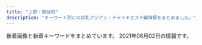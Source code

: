```yaml
---
title: "上野・御徒町"
description: "キーワード別にの巨乳アジアン・チャイナエステ嬢情報をまとめました。"
---
```


新着画像と新着キーワードをまとめています。
2021年06月02日の情報です。

<DmmAffiliateIns />
<KeywordTable
  shops={
    [
    {
        "keywords": {},
        "station": "JR\u5fa1\u5f92\u753a\u99c5\u5357\u53e3",
        "url": "http://ruana.work/",
        "img_links": [
            "http://ruana.work/images/tel.jpg",
            "http://ruana.work/img/kora1.jpg",
            "http://ruana.work/images/staff_t.jpg",
            "http://ruana.work/images/4.jpg",
            "http://ruana.work/images/7.jpg",
            "http://ruana.work/images/ac2.jpg",
            "http://ruana.work/images/rec.jpg",
            "http://ruana.work/images/int2.jpg",
            "http://ruana.work/images/int1.jpg",
            "http://ruana.work/images/mobile.jpg",
            "http://ruana.work/images/ac1.jpg",
            "http://ruana.work/images/6.jpg",
            "http://ruana.work/images/news.jpg",
            "http://ruana.work/img/hana1.jpg",
            "http://ruana.work/img/moe1.jpg",
            "http://ruana.work/img/mei1.jpg",
            "http://ruana.work/img/mimi1.jpg",
            "http://ruana.work/images/interior_t.jpg",
            "http://ruana.work/images/sys2.jpg",
            "http://ruana.work/images/head.jpg",
            "http://ruana.work/images/11.jpg",
            "http://ruana.work/img/hitomi1.jpg",
            "http://ruana.work/img/ran1.jpg",
            "http://ruana.work/images/9.jpg",
            "http://ruana.work/img/sakura1.jpg",
            "http://ruana.work/images/2.jpg",
            "http://ruana.work/images/12.jpg",
            "http://ruana.work/images/sys1.jpg",
            "http://ruana.work/img/aki1.jpg",
            "http://ruana.work/img/momo1.jpg",
            "http://ruana.work/images/3.jpg",
            "http://ruana.work/images/8.jpg",
            "http://ruana.work/images/5.jpg",
            "http://ruana.work/images/1.jpg",
            "http://ruana.work/img/yoko1.jpg"
        ],
        "name": "\u30a8\u30f3\u30c8\u30ea\u30fc"
    },
    {
        "name": "\u559c\u624b-\u304d\u3057\u3085-",
        "url": "https://okachi-mg.com/",
        "keywords": {
            "83": 2,
            "90": 2,
            "84": 2,
            "85": 2
        },
        "station": "JR\u5fa1\u5f92\u753a\u99c5\u5357\u53e3",
        "img_links": [
            "https://okachi-mg.com/images/index_02.png",
            "https://okachi-mg.com/images/ks20-9t.jpg",
            "http://www.okachi-mg.com/images/a0.jpg",
            "https://okachi-mg.com/images/index_03.png",
            "https://okachi-mg.com/images/ks21-4.jpg",
            "http://www.okachi-mg.com/images/index_08.png",
            "https://okachi-mg.com/images/index_18.jpg",
            "http://www.okachi-mg.com/images/1.jpg",
            "https://okachi-mg.com/images/4.jpg",
            "https://okachi-mg.com/images/index_20.jpg",
            "https://okachi-mg.com/images/index_09.png",
            "https://okachi-mg.com/images/ks20-9.jpg",
            "http://www.okachi-mg.com/images/index_18.jpg",
            "http://www.okachi-mg.com/images/ks20-9.jpg",
            "https://okachi-mg.com/images/index_08.png",
            "http://www.okachi-mg.com/images/ks20-9t.jpg",
            "http://www.okachi-mg.com/images/index_05.png",
            "https://okachi-mg.com/images/index_05.png",
            "https://okachi-mg.com/images/ks21-13.jpg",
            "https://okachi-mg.com/images/index_19.jpg",
            "http://www.okachi-mg.com/images/esk1.jpg",
            "http://www.okachi-mg.com/images/index_09.png",
            "https://okachi-mg.com/images/a0.jpg",
            "http://www.okachi-mg.com/images/4.jpg",
            "http://www.okachi-mg.com/images/index_19.jpg",
            "https://okachi-mg.com/images/index_06.png",
            "http://www.okachi-mg.com/images/ks21-4.jpg",
            "http://www.okachi-mg.com/images/index_20.jpg",
            "https://okachi-mg.com/images/ks21-10.jpg",
            "https://okachi-mg.com/images/1.jpg",
            "http://www.okachi-mg.com/images/index_02.png",
            "http://www.okachi-mg.com/images/index_06.png",
            "https://okachi-mg.com/images/index_07.png",
            "http://www.okachi-mg.com/images/ks21-13.jpg",
            "http://www.okachi-mg.com/images/index_07.png",
            "http://www.okachi-mg.com/images/index_03.png",
            "https://okachi-mg.com/images/esk1.jpg",
            "http://www.okachi-mg.com/images/ks21-10.jpg"
        ]
    },
    {
        "url": "http://o-lucky.work/",
        "keywords": {},
        "station": "JR\u5fa1\u5f92\u753a\u99c5\u5317\u53e3",
        "name": "Lucky \u30e9\u30c3\u30ad\u30fc",
        "img_links": [
            "http://o-lucky.work/sp/images/head.jpg",
            "http://o-lucky.work/sp/img/nana1.jpg",
            "http://o-lucky.work/sp/images/menu/staff.jpg",
            "http://o-lucky.work/images/b3.jpg",
            "http://o-lucky.work/sp/images/interior_t.jpg",
            "http://o-lucky.work/images/5.jpg",
            "http://o-lucky.work/images/8.jpg",
            "http://o-lucky.work/img/nana1.jpg",
            "http://o-lucky.work/sp/images/news.jpg",
            "http://o-lucky.work/sp/staff/koko.jpg",
            "http://o-lucky.work/sp/images/sys3.jpg",
            "http://o-lucky.work/sp/staff/yuyu.jpg",
            "http://o-lucky.work/staff/ruru.jpg",
            "http://o-lucky.work/sp/img/ruru1.jpg",
            "http://o-lucky.work/images/7.jpg",
            "http://o-lucky.work/staff/sayaka.jpg",
            "http://o-lucky.work/sp/staff/kana.jpg",
            "http://o-lucky.work/sp/images/int4.jpg",
            "http://o-lucky.work/sp/menu/interior.jpg",
            "http://o-lucky.work/images/sys2.jpg",
            "http://o-lucky.work/images/interior_t.jpg",
            "http://o-lucky.work/sp/images/int3.jpg",
            "http://o-lucky.work/sp/img/kana1.jpg",
            "http://o-lucky.work/images/6.jpg",
            "http://o-lucky.work/sp/staff/sakura.jpg",
            "http://o-lucky.work/sp/img/sayaka1.jpg",
            "http://o-lucky.work/images/sm.jpg",
            "http://o-lucky.work/images/head.jpg",
            "http://o-lucky.work/sp/images/top.jpg",
            "http://o-lucky.work/sp/images/staff_t.jpg",
            "http://o-lucky.work/img/sakura1.jpg",
            "http://o-lucky.work/images/sys1.jpg",
            "http://o-lucky.work/sp/images/ac1.jpg",
            "http://o-lucky.work/images/int1.jpg",
            "http://o-lucky.work/sp/images/menu/top.jpg",
            "http://o-lucky.work/sp/images/b3.jpg",
            "http://o-lucky.work/staff/kana.jpg",
            "http://o-lucky.work/images/int2.jpg",
            "http://o-lucky.work/images/3.jpg",
            "http://o-lucky.work/sp/menu/staff.jpg",
            "http://o-lucky.work/images/tr.jpg",
            "http://o-lucky.work/sp/images/int1.jpg",
            "http://o-lucky.work/img/kana1.jpg",
            "http://o-lucky.work/staff/sakura.jpg",
            "http://o-lucky.work/images/b1.jpg",
            "http://o-lucky.work/img/koko1.jpg",
            "http://o-lucky.work/sp/images/int2.jpg",
            "http://o-lucky.work/sp/img/sakura1.jpg",
            "http://o-lucky.work/sp/images/sys2.jpg",
            "http://o-lucky.work/sp/images/pc.jpg",
            "http://o-lucky.work/sp/images/b2.jpg",
            "http://o-lucky.work/sp/menu/top.jpg",
            "http://o-lucky.work/sp/images/b1.jpg",
            "http://o-lucky.work/images/1.jpg",
            "http://o-lucky.work/sp/images/topgirl.jpg",
            "http://o-lucky.work/sp/staff/ruru.jpg",
            "http://o-lucky.work/sp/img/yuyu1.jpg",
            "http://o-lucky.work/images/4.jpg",
            "http://o-lucky.work/sp/images/footer.jpg",
            "http://o-lucky.work/staff/nana.jpg",
            "http://o-lucky.work/images/staff_t.jpg",
            "http://o-lucky.work/images/line.png",
            "http://o-lucky.work/sp/images/sys1.jpg",
            "http://o-lucky.work/staff/yuyu.jpg",
            "http://o-lucky.work/images/mobile.jpg",
            "http://o-lucky.work/sp/img/koko1.jpg",
            "http://o-lucky.work/sp/staff/sayaka.jpg",
            "http://o-lucky.work/img/yuyu1.jpg",
            "http://o-lucky.work/sp/images/rec1.jpg",
            "http://o-lucky.work/sp/images/tel.jpg",
            "http://o-lucky.work/img/sayaka1.jpg",
            "http://o-lucky.work/img/ruru1.jpg",
            "http://o-lucky.work/images/b2.jpg",
            "http://o-lucky.work/sp/staff/nana.jpg",
            "http://o-lucky.work/staff/koko.jpg",
            "http://o-lucky.work/images/news.jpg",
            "http://o-lucky.work/sp/images/newsb.jpg"
        ]
    },
    {
        "name": "\u5ae6\u5a25\uff5eJOGA\uff5e",
        "station": "JR\u5fa1\u5f92\u753a\u99c5\u5357\u53e3",
        "url": "https://jouga.info/",
        "img_links": [
            "https://jouga.info/staffPhoto/s20210326170220.jpg",
            "https://jouga.info/staffPhoto/s20210416161316.jpg",
            "https://jouga.info/images/store/04.jpg",
            "https://jouga.info/staffPhoto/s20210507144453.jpg",
            "https://jouga.info/staffPhoto/s20210326192206.jpg",
            "https://jouga.info/images/store/02.jpg",
            "https://jouga.info/staffPhoto/s20210322204440.jpg",
            "https://jouga.info/images/store/03.jpg",
            "https://jouga.info/staffPhoto/b20210406174129.jpg",
            "https://jouga.info/images/store/01.jpg",
            "https://jouga.info/staffPhoto/s20210327034703.jpg",
            "https://jouga.info/staffPhoto/b20210326170220.jpg",
            "https://jouga.info/staffPhoto/s20210507144434.jpg",
            "https://jouga.info/staffPhoto/b20210507144453.jpg",
            "https://jouga.info/staffPhoto/b20210327041944.jpg",
            "https://jouga.info/staffPhoto/b20210326192505.jpg",
            "https://jouga.info/staffPhoto/s20210326192505.jpg",
            "https://jouga.info/staffPhoto/b20210415213823.jpg",
            "https://jouga.info/staffPhoto/s20210415213823.jpg",
            "https://jouga.info/staffPhoto/s20210327040752.jpg",
            "https://jouga.info/staffPhoto/b20210326192014.jpg",
            "https://jouga.info/staffPhoto/s20210415212610.jpg",
            "https://jouga.info/staffPhoto/b20210322204440.jpg",
            "https://jouga.info/staffPhoto/s20210326192014.jpg",
            "https://jouga.info/staffPhoto/s20210327041944.jpg",
            "https://jouga.info/staffPhoto/s20210406174129.jpg",
            "https://jouga.info/staffPhoto/b20210416161316.jpg"
        ],
        "keywords": {
            "85": 31,
            "86": 20,
            "88": 5,
            "D": 6
        }
    },
    {
        "name": "\u30de\u30fc\u30ad\u30e5\u30ea\u30fcMERCURY",
        "keywords": {
            "89": 27,
            "E": 5,
            "D": 11,
            "C": 22,
            "90": 4,
            "88": 10
        },
        "img_links": [
            "http://foryou-es.info/images/interior1.png",
            "http://www.foryou-es.info/img/yuri.png",
            "http://www.foryou-es.info/img/miki.png",
            "http://foryou-es.info/img/sia4.jpg",
            "http://foryou-es.info/img/seiko.png",
            "http://foryou-es.info/images/tp.png",
            "http://foryou-es.info/img/hina1.jpg",
            "http://www.foryou-es.info/sp/images/sys1.jpg",
            "http://www.foryou-es.info/img/rora.png",
            "http://www.foryou-es.info/images/rem.jpg",
            "http://www.foryou-es.info/img/hina2.jpg",
            "http://www.foryou-es.info/sp/images/tel.jpg",
            "http://www.foryou-es.info/sp/img/rora3.jpg",
            "http://www.foryou-es.info/img/honey.png",
            "http://www.foryou-es.info/sp/images/sys3.jpg",
            "http://www.foryou-es.info/sp/images/sys4.jpg",
            "http://foryou-es.info/img/miki3.jpg",
            "http://www.foryou-es.info/img/yuri2.jpg",
            "http://www.foryou-es.info/sp/img/miki.png",
            "http://www.foryou-es.info/img/yui3.jpg",
            "http://www.foryou-es.info/img/honey1.jpg",
            "http://foryou-es.info/img/saki3.jpg",
            "http://www.foryou-es.info/sp/img/yuri.png",
            "http://www.foryou-es.info/sp/img/sara.png",
            "http://www.foryou-es.info/images/blog.jpg",
            "http://foryou-es.info/images/interior.jpg",
            "http://foryou-es.info/images/so.jpg",
            "http://www.foryou-es.info/sp/img/hina4.jpg",
            "http://foryou-es.info/img/rora3.jpg",
            "http://www.foryou-es.info/sp/img/miki3.jpg",
            "http://foryou-es.info/images/mobile.jpg",
            "http://foryou-es.info/img/riko3.jpg",
            "http://www.foryou-es.info/img/honey2.jpg",
            "http://www.foryou-es.info/sp/img/miki2.jpg",
            "http://foryou-es.info/img/miki.png",
            "http://foryou-es.info/img/sara1.jpg",
            "http://www.foryou-es.info/img/sia1.jpg",
            "http://www.foryou-es.info/img/saki3.jpg",
            "http://foryou-es.info/img/riko4.jpg",
            "http://www.foryou-es.info/img/sara3.jpg",
            "http://www.foryou-es.info/img/sara.png",
            "http://foryou-es.info/img/yui1.jpg",
            "http://foryou-es.info/img/rora2.jpg",
            "http://foryou-es.info/img/saki.png",
            "http://www.foryou-es.info/img/yuri3.jpg",
            "http://www.foryou-es.info/images/interior.jpg",
            "http://www.foryou-es.info/img/hina4.jpg",
            "http://www.foryou-es.info/sp/images/time.jpg",
            "http://www.foryou-es.info/sp/images/head.jpg",
            "http://foryou-es.info/img/miki1.jpg",
            "http://www.foryou-es.info/sp/img/rora.png",
            "http://www.foryou-es.info/sp/images/rec3.jpg",
            "http://www.foryou-es.info/sp/images/sys2.jpg",
            "http://www.foryou-es.info/sp/img/miki1.jpg",
            "http://www.foryou-es.info/sp/staff/saki.png",
            "http://www.foryou-es.info/images/tt.png",
            "http://foryou-es.info/img/honey2.jpg",
            "http://foryou-es.info/img/rora4.jpg",
            "http://www.foryou-es.info/sp/img/rora4.jpg",
            "http://foryou-es.info/img/sia.png",
            "http://www.foryou-es.info/img/saki2.jpg",
            "http://foryou-es.info/images/blog.jpg",
            "http://foryou-es.info/images/zy.png",
            "http://foryou-es.info/img/sara.png",
            "http://foryou-es.info/img/sia3.jpg",
            "http://www.foryou-es.info/sp/img/yuri2.jpg",
            "http://www.foryou-es.info/sp/img/riko2.jpg",
            "http://www.foryou-es.info/img/riko1.jpg",
            "http://www.foryou-es.info/images/interior1.png",
            "http://foryou-es.info/img/yui.png",
            "http://foryou-es.info/img/saki2.jpg",
            "http://www.foryou-es.info/images/mobile.jpg",
            "http://www.foryou-es.info/sp/img/yuri1.jpg",
            "http://www.foryou-es.info/images/zy.png",
            "http://www.foryou-es.info/sp/images/pc.jpg",
            "http://www.foryou-es.info/img/sia2.jpg",
            "http://foryou-es.info/images/rem.jpg",
            "http://www.foryou-es.info/img/miki2.jpg",
            "http://foryou-es.info/img/yuri2.jpg",
            "http://www.foryou-es.info/img/sia.png",
            "http://foryou-es.info/img/rora.png",
            "http://www.foryou-es.info/img/riko4.jpg",
            "http://www.foryou-es.info/sp/img/hina2.jpg",
            "http://foryou-es.info/img/honey.png",
            "http://www.foryou-es.info/img/saki.png",
            "http://foryou-es.info/img/miki2.jpg",
            "http://foryou-es.info/img/hina3.jpg",
            "http://www.foryou-es.info/sp/img/riko.png",
            "http://foryou-es.info/images/sa.jpg",
            "http://www.foryou-es.info/sp/staff/yuri.png",
            "http://www.foryou-es.info/img/yuri1.jpg",
            "http://www.foryou-es.info/img/miki3.jpg",
            "http://foryou-es.info/img/sara3.jpg",
            "http://www.foryou-es.info/images/sa.jpg",
            "http://www.foryou-es.info/img/sia4.jpg",
            "http://www.foryou-es.info/images/si.png",
            "http://www.foryou-es.info/sp/images/sm.jpg",
            "http://www.foryou-es.info/sp/images/rec1.jpg",
            "http://www.foryou-es.info/img/yui.png",
            "http://foryou-es.info/img/riko.png",
            "http://foryou-es.info/images/newface.jpg",
            "http://www.foryou-es.info/sp/img/hina1.jpg",
            "http://www.foryou-es.info/images/newface.jpg",
            "http://foryou-es.info/img/honey1.jpg",
            "http://www.foryou-es.info/images/koko_200x40.png",
            "http://www.foryou-es.info/sp/img/rora2.jpg",
            "http://www.foryou-es.info/images/tp.png",
            "http://www.foryou-es.info/img/riko.png",
            "http://foryou-es.info/img/yuri.png",
            "http://www.foryou-es.info/img/seiko.png",
            "http://www.foryou-es.info/sp/menu/interior.jpg",
            "http://foryou-es.info/images/sirase.jpg",
            "http://foryou-es.info/img/yui3.jpg",
            "http://www.foryou-es.info/images/staff_t.jpg",
            "http://www.foryou-es.info/images/sm.jpg",
            "http://www.foryou-es.info/img/yui1.jpg",
            "http://www.foryou-es.info/img/hina3.jpg",
            "http://www.foryou-es.info/sp/img/yui.png",
            "http://foryou-es.info/images/sm.jpg",
            "http://www.foryou-es.info/sp/images/news.png",
            "http://www.foryou-es.info/img/sara2.jpg",
            "http://foryou-es.info/images/koko_200x40.png",
            "http://www.foryou-es.info/img/hina1.jpg",
            "http://www.foryou-es.info/sp/menu/staff.jpg",
            "http://www.foryou-es.info/img/hina.png",
            "http://foryou-es.info/img/sara2.jpg",
            "http://foryou-es.info/img/hina4.jpg",
            "http://www.foryou-es.info/img/riko3.jpg",
            "http://foryou-es.info/images/tt.png",
            "http://www.foryou-es.info/img/yui2.jpg",
            "http://foryou-es.info/img/rora1.jpg",
            "http://www.foryou-es.info/sp/images/staff_t.jpg",
            "http://foryou-es.info/images/info.jpg",
            "http://www.foryou-es.info/sp/img/riko3.jpg",
            "http://www.foryou-es.info/sp/img/riko4.jpg",
            "http://foryou-es.info/img/honey3.jpg",
            "http://www.foryou-es.info/img/rora4.jpg",
            "http://foryou-es.info/images/si.png",
            "http://www.foryou-es.info/sp/img/honey.png",
            "http://www.foryou-es.info/sp/menu/top.jpg",
            "http://www.foryou-es.info/sp/images/newsb.jpg",
            "http://foryou-es.info/img/hina.png",
            "http://foryou-es.info/img/hina2.jpg",
            "http://www.foryou-es.info/sp/img/sia.png",
            "http://www.foryou-es.info/images/tel.png",
            "http://www.foryou-es.info/img/miki1.jpg",
            "http://www.foryou-es.info/img/rora3.jpg",
            "http://www.foryou-es.info/images/interior_t.jpg",
            "http://foryou-es.info/img/yuri1.jpg",
            "http://foryou-es.info/img/saki1.jpg",
            "http://www.foryou-es.info/sp/img/saki.png",
            "http://www.foryou-es.info/images/info.jpg",
            "http://foryou-es.info/img/sia1.jpg",
            "http://www.foryou-es.info/sp/staff/yui.png",
            "http://www.foryou-es.info/sp/img/hina3.jpg",
            "http://www.foryou-es.info/sp/images/ac2.jpg",
            "http://foryou-es.info/images/news.jpg",
            "http://www.foryou-es.info/img/rora2.jpg",
            "http://foryou-es.info/img/yui2.jpg",
            "http://www.foryou-es.info/sp/images/newface.png",
            "http://www.foryou-es.info/img/honey3.jpg",
            "http://foryou-es.info/images/tel.png",
            "http://www.foryou-es.info/sp/img/rora1.jpg",
            "http://foryou-es.info/images/staff_t.jpg",
            "http://www.foryou-es.info/img/sia3.jpg",
            "http://www.foryou-es.info/sp/images/top.jpg",
            "http://www.foryou-es.info/sp/img/riko1.jpg",
            "http://foryou-es.info/img/yuri3.jpg",
            "http://www.foryou-es.info/images/sirase.jpg",
            "http://www.foryou-es.info/img/sara1.jpg",
            "http://www.foryou-es.info/img/riko2.jpg",
            "http://foryou-es.info/images/ac.jpg",
            "http://foryou-es.info/img/riko2.jpg",
            "http://www.foryou-es.info/sp/img/hina.png",
            "http://foryou-es.info/images/interior_t.jpg",
            "http://www.foryou-es.info/img/rora1.jpg",
            "http://www.foryou-es.info/sp/images/ac3.jpg",
            "http://www.foryou-es.info/sp/img/yuri3.jpg",
            "http://www.foryou-es.info/images/so.jpg",
            "http://www.foryou-es.info/images/news.jpg",
            "http://www.foryou-es.info/sp/img/seiko.png",
            "http://foryou-es.info/img/sia2.jpg",
            "http://www.foryou-es.info/sp/images/ac1.jpg",
            "http://www.foryou-es.info/img/saki1.jpg",
            "http://foryou-es.info/img/riko1.jpg",
            "http://www.foryou-es.info/sp/images/rec2.jpg"
        ],
        "url": "http://foryou-es.info/",
        "station": "JR\u5fa1\u5f92\u753a\u99c5\u5357\u53e3"
    },
    {
        "img_links": [
            "http://rlx-salon.com/img/stt.jpg",
            "http://rlx-salon.com/img/nav-003.png",
            "http://rlx-salon.com/img/nav-001.png",
            "http://rlx-salon.com/staff/risa/01.png",
            "http://rlx-salon.com/img/nav-004.png",
            "http://rlx-salon.com/staff/riri/01.png",
            "http://rlx-salon.com/img/nav-005.png",
            "http://rlx-salon.com/img/tel.png",
            "http://rlx-salon.com/img/no.png",
            "http://rlx-salon.com/img/nav-002.png",
            "http://rlx-salon.com/img/stb.jpg",
            "http://rlx-salon.com/staff/momoka/01.png",
            "http://rlx-salon.com/img/nav-006.png",
            "http://rlx-salon.com/staff/ruru/01.png"
        ],
        "name": "\u30d0\u30cb\u30e9",
        "keywords": {},
        "url": "http://rlx-salon.com/",
        "station": "\u8535\u524d\u99c5"
    },
    {
        "name": "HEAVEN\u30fb\u30d8\u30d6\u30f3",
        "station": "\u6e6f\u5cf6\u99c52\u756a",
        "img_links": [
            "http://tubakihime.link/_src/54585155/cam.jpg",
            "http://tubakihime.link/_src/54585113/wechatimg2252.jpg",
            "http://tubakihime.link/_src/54585122/wechatimg2252.jpg",
            "http://tubakihime.link/_src/54585097/2.jpg",
            "http://tubakihime.link/_src/54585172/wechatimg1739.jpg",
            "http://tubakihime.link/_src/54585105/6.jpg",
            "http://tubakihime.link/_src/54585110/cam.jpg",
            "http://tubakihime.link/_src/54585175/wechatimg1741.jpg",
            "http://tubakihime.link/_src/54585099/3.jpg",
            "http://tubakihime.link/_src/54585103/5.jpg",
            "http://tubakihime.link/_src/54585174/wechatimg1741.jpg",
            "http://tubakihime.link/_src/54585094/wechatimg2252.jpg",
            "http://tubakihime.link/_src/54585112/wechatimg1741.jpg",
            "http://tubakihime.link/_src/54585146/int2.png",
            "http://tubakihime.link/_src/54585083/3.jpg",
            "http://tubakihime.link/_src/54585081/2.jpg",
            "http://tubakihime.link/_src/54585089/6.jpg",
            "http://tubakihime.link/_src/54585109/cam.jpg",
            "http://tubakihime.link/_src/54585085/4.jpg",
            "http://tubakihime.link/_src/56292914/wechatimg2253.jpg",
            "http://tubakihime.link/_src/54585156/wechatimg1740.jpg",
            "http://tubakihime.link/_src/56292905/wechatimg2253.jpg",
            "http://tubakihime.link/_src/54585171/wechatimg1739.jpg",
            "http://tubakihime.link/_src/54585144/wechatimg1740.jpg",
            "http://tubakihime.link/_src/54585101/4.jpg",
            "http://tubakihime.link/_src/55239393/heaven1.png",
            "http://tubakihime.link/_src/54585177/wechatimg1740.jpg",
            "http://tubakihime.link/_src/54585157/wechatimg1740.jpg",
            "http://tubakihime.link/_src/54585170/wechatimg2253.jpg",
            "http://tubakihime.link/_src/54585148/heaven4.png",
            "http://tubakihime.link/_src/54585143/wechatimg1739.jpg",
            "http://tubakihime.link/_src/56292934/wechatimg2252.jpg",
            "http://tubakihime.link/_src/55239408/heaven2.png",
            "http://tubakihime.link/_src/54585107/cam.jpg",
            "http://tubakihime.link/_src/54585079/1.jpg",
            "http://tubakihime.link/_src/54585154/wechatimg1739.jpg",
            "http://tubakihime.link/_src/54585087/5.jpg",
            "http://tubakihime.link/_src/54585166/wechatimg1741.jpg",
            "http://tubakihime.link/_src/56292922/wechatimg2253.jpg",
            "http://tubakihime.link/_src/56292933/wechatimg2252.jpg",
            "http://tubakihime.link/_src/54585181/wechatimg313.jpg",
            "http://tubakihime.link/_src/54585093/wechatimg1741.jpg",
            "http://tubakihime.link/_src/54585169/wechatimg2253.jpg",
            "http://tubakihime.link/_src/54585124/wechatimg1739.jpg",
            "http://tubakihime.link/_src/54585095/1.jpg",
            "http://tubakihime.link/_src/54585178/wechatimg1740.jpg"
        ],
        "keywords": {},
        "url": "http://tubakihime.link/"
    },
    {
        "name": "\u9db4",
        "station": "\u6d45\u8349\u99c52\u756a\u51fa\u53e3",
        "keywords": {
            "86": 12,
            "E": 3,
            "85": 2,
            "D": 45,
            "84": 1,
            "F": 4,
            "\u30bb\u30af\u30b7\u30fc": 1,
            "88": 2,
            "C": 2,
            "87": 37
        },
        "url": "http://www.turu.esraku.com/",
        "img_links": [
            "https://aromamore.tokyo/images/dummy.png",
            "http://www.turu.esraku.com/files/002-02.jpg",
            "http://www.turu.esraku.com/images/dummy.png",
            "http://www.turu.esraku.com/files/005-02.jpg",
            "http://www.turu.esraku.com/files/003.jpg",
            "http://www.turu.esraku.com/files/003-02.jpg",
            "http://www.turu.esraku.com/files/002.jpg",
            "http://www.turu.esraku.com/files/004-02.jpg",
            "http://www.turu.esraku.com/files/001-02.jpg",
            "http://www.turu.esraku.com/files/005.jpg",
            "http://www.turu.esraku.com/files/001.jpg",
            "http://www.turu.esraku.com/files/004.jpg"
        ]
    },
    {
        "name": "\u7652\u3057\u30d9\u30b9\u30c8",
        "img_links": [
            "http://ndyjp.com/images/s4.jpg",
            "http://ndyjp.com/images/1/a10.jpg",
            "http://ndyjp.com/images/s03.jpg",
            "http://ndyjp.com/images/1/2.jpg",
            "http://ndyjp.com/images/s1.jpg",
            "http://ndyjp.com/images/mobile.jpg",
            "http://ndyjp.com/images/1/a12.jpg",
            "http://ndyjp.com/images/staff9.jpg",
            "http://ndyjp.com/images/1/a13.jpg",
            "http://ndyjp.com/images/1/3.jpg",
            "http://ndyjp.com/images/s2.jpg",
            "http://ndyjp.com/images/staff1.jpg",
            "http://ndyjp.com/images/staff11.jpg",
            "http://ndyjp.com/images/1/8.jpg",
            "http://ndyjp.com/images/staff10.jpg",
            "http://ndyjp.com/images/s5.jpg",
            "http://ndyjp.com/images/1/a15.jpg",
            "http://ndyjp.com/images/ditu.jpg",
            "http://ndyjp.com/images/s3.jpg",
            "http://ndyjp.com/images/top.png",
            "http://ndyjp.com/images/1/1.jpg",
            "http://ndyjp.com/images/1/4.jpg",
            "http://ndyjp.com/images/1/a5.jpg",
            "http://ndyjp.com/images/1/a11.jpg"
        ],
        "keywords": {
            "C": 7
        },
        "url": "http://ndyjp.com/",
        "station": "JR\u5fa1\u5f92\u753a\u99c5\u5317\u53e3"
    },
    {
        "station": "JR\u5fa1\u5f92\u753a\u99c5\u5317\u53e3",
        "keywords": {},
        "img_links": [],
        "url": "https://re.uouono.com/",
        "name": "Dear -\u30c7\u30a3\u30a2-"
    },
    {
        "name": "\u61a9",
        "keywords": {},
        "img_links": [],
        "station": "JR\u5fa1\u5f92\u753a\u99c5\u5357\u53e3",
        "url": "http://ikoi.ies.fun/"
    },
    {
        "keywords": {
            "C": 11,
            "D": 12,
            "87": 8,
            "86": 4,
            "84": 4
        },
        "img_links": [
            "http://www.iyashinoie-ueno.com/images/staff_top2.jpg",
            "http://www.iyashinoie-ueno.com/files/018-02.jpg",
            "http://www.iyashinoie-ueno.com/files/014.jpg",
            "http://www.iyashinoie-ueno.com/files/001-02.jpg",
            "http://www.iyashinoie-ueno.com/images/news_top.jpg",
            "http://www.iyashinoie-ueno.com/images/pick1.jpg",
            "http://www.iyashinoie-ueno.com/files/001.jpg",
            "http://www.iyashinoie-ueno.com/images/end.jpg",
            "http://www.iyashinoie-ueno.com/images/staff_top.jpg",
            "http://www.iyashinoie-ueno.com/files/019-02.jpg",
            "http://www.iyashinoie-ueno.com/files/014-02.jpg",
            "http://www.iyashinoie-ueno.com/images/mobile.jpg",
            "http://www.iyashinoie-ueno.com/files/019.jpg",
            "http://www.iyashinoie-ueno.com/images/top2.jpg",
            "http://www.iyashinoie-ueno.com/images/newgirls_top.jpg",
            "http://www.iyashinoie-ueno.com/files/018.jpg"
        ],
        "station": "JR\u4e0a\u91ce\u99c5\u6d45\u8349\u53e3",
        "url": "http://www.iyashinoie-ueno.com/",
        "name": "\u7652\u3057\u306e\u5bb6"
    },
    {
        "station": "JR\u5fa1\u5f92\u753a\u99c5\u5357\u53e3",
        "keywords": {
            "87": 1,
            "88": 1,
            "D": 4,
            "C": 2,
            "E": 1,
            "\u30bb\u30af\u30b7\u30fc": 1,
            "85": 3,
            "86": 5
        },
        "name": "\u6708\u514e \u30b2\u30c3\u30c8",
        "url": "https://moon-rabbit.info/",
        "img_links": [
            "https://moon-rabbit.info/staffPhoto/s20201027003115.jpg",
            "https://moon-rabbit.info/staffPhoto/b20201026233537.jpg",
            "https://moon-rabbit.info/staffPhoto/b20210326172946.jpg",
            "https://moon-rabbit.info/images/store/02.jpg",
            "https://moon-rabbit.info/staffPhoto/b20210415212743.jpg",
            "https://moon-rabbit.info/staffPhoto/b20210406172509.jpg",
            "https://moon-rabbit.info/staffPhoto/s20210416205502.jpg",
            "https://moon-rabbit.info/staffPhoto/s20201027002208.jpg",
            "https://moon-rabbit.info/staffPhoto/b20201027003115.jpg",
            "https://moon-rabbit.info/staffPhoto/b20210416205502.jpg",
            "https://moon-rabbit.info/staffPhoto/b20201213182803.jpg",
            "https://moon-rabbit.info/staffPhoto/b20210221135204.jpg",
            "https://moon-rabbit.info/staffPhoto/b20201027011627.jpg",
            "https://moon-rabbit.info/js/sliderLine/slide_prev.png",
            "https://moon-rabbit.info/images/store/04.jpg",
            "https://moon-rabbit.info/staffPhoto/s20201026233328.jpg",
            "https://moon-rabbit.info/staffPhoto/s20201026233537.jpg",
            "https://moon-rabbit.info/staffPhoto/b20201027011549.jpg",
            "https://moon-rabbit.info/staffPhoto/b20210507144547.jpg",
            "https://moon-rabbit.info/staffPhoto/b20201027002208.jpg",
            "https://moon-rabbit.info/staffPhoto/s20210221135204.jpg",
            "https://moon-rabbit.info/staffPhoto/s20201213182803.jpg",
            "https://moon-rabbit.info/staffPhoto/b20201027004342.jpg",
            "https://moon-rabbit.info/staffPhoto/s20201026232438.jpg",
            "https://moon-rabbit.info/staffPhoto/b20210401213854.jpg",
            "https://moon-rabbit.info/staffPhoto/b20201026233328.jpg",
            "https://moon-rabbit.info/staffPhoto/s20210403124159.jpg",
            "https://moon-rabbit.info/staffPhoto/b20201026232438.jpg",
            "https://moon-rabbit.info/staffPhoto/b20210403124159.jpg",
            "https://moon-rabbit.info/images/store/03.jpg",
            "https://moon-rabbit.info/staffPhoto/s20201027011627.jpg",
            "https://moon-rabbit.info/js/sliderLine/slide_next.png",
            "https://moon-rabbit.info/staffPhoto/b20210507144730.jpg",
            "https://moon-rabbit.info/staffPhoto/s20201027011549.jpg",
            "https://moon-rabbit.info/staffPhoto/s20201027004342.jpg",
            "https://moon-rabbit.info/staffPhoto/s20210326172946.jpg",
            "https://moon-rabbit.info/staffPhoto/s20210406172509.jpg",
            "https://moon-rabbit.info/images/returnBtn.png",
            "https://moon-rabbit.info/staffPhoto/s20210415212743.jpg",
            "https://moon-rabbit.info/images/mobile.jpg",
            "https://moon-rabbit.info/staffPhoto/s20210401213854.jpg",
            "https://moon-rabbit.info/uploadfiles/images/campaignMoonRabbitInfo.jpg",
            "https://moon-rabbit.info/images/store/01.jpg",
            "https://moon-rabbit.info/staffPhoto/s20210507144730.jpg",
            "https://moon-rabbit.info/staffPhoto/s20210507144547.jpg"
        ]
    },
    {
        "url": "http://spa-amore.info/",
        "station": "JR\u5fa1\u5f92\u753a\u99c5\u5317\u53e3",
        "img_links": [
            "http://spa-amore.info/uploads/rubyes/2017/02/bnr_side_05.png",
            "http://spa-amore.info/uploads/rubyes/2018/06/img_6517de79a84e589afe69cac1.jpg",
            "http://spa-amore.info/uploads/rubyes/2017/02/img_info_06.png",
            "http://spa-amore.info/uploads/rubyes/2018/11/img_2998.png",
            "http://spa-amore.info/uploads/rubyes/2019/04/img_3767.jpg",
            "http://spa-amore.info/uploads/rubyes/2020/12/img_6829.jpg",
            "http://spa-amore.info/uploads/rubyes/2020/11/img_6654.jpg",
            "http://spa-amore.info/uploads/rubyes/2018/06/img_6484de79a84e589afe69cac1.jpg",
            "http://spa-amore.info/uploads/rubyes/2017/02/subvisual_link-1000x144.png",
            "http://spa-amore.info/uploads/rubyes/2017/02/bnr_side_credit.png",
            "http://spa-amore.info/uploads/rubyes/2017/02/img_info_04.png",
            "http://spa-amore.info/uploads/rubyes/2020/11/img_6655.jpg",
            "http://spa-amore.info/uploads/rubyes/2017/02/btn_top_02.png",
            "http://spa-amore.info/uploads/rubyes/2020/01/img_5610-1919x2560.jpg",
            "http://spa-amore.info/uploads/rubyes/2018/06/img_6509de79a84e589afe69cac1.jpg",
            "http://spa-amore.info/uploads/rubyes/2020/05/img_4838.jpg",
            "http://spa-amore.info/uploads/rubyes/2017/02/subvisual_qa.png",
            "http://spa-amore.info/uploads/rubyes/2020/03/lili.jpeg",
            "http://spa-amore.info/uploads/rubyes/2019/10/img_4997.jpg",
            "http://spa-amore.info/uploads/rubyes/2019/12/img_3761.jpg",
            "http://spa-amore.info/uploads/rubyes/2017/02/img_info_02.png",
            "http://spa-amore.info/uploads/rubyes/2017/02/subvisual_link.png",
            "http://spa-amore.info/uploads/rubyes/2019/12/img_3763.jpg",
            "http://spa-amore.info/uploads/rubyes/2017/02/icon_flower.png",
            "http://spa-amore.info/uploads/rubyes/2017/02/subvisual_contact.png",
            "http://spa-amore.info/uploads/rubyes/2017/02/img_info_03.png",
            "http://spa-amore.info/uploads/rubyes/2018/06/wechatimg111.jpeg",
            "http://spa-amore.info/uploads/rubyes/2019/07/img_4390.jpg",
            "http://spa-amore.info/uploads/rubyes/2019/04/img_3768.jpg",
            "http://spa-amore.info/uploads/rubyes/2017/02/wifi.jpg",
            "http://spa-amore.info/uploads/rubyes/2017/02/img_info_01.png",
            "http://spa-amore.info/uploads/rubyes/2017/02/subvisual_info.png",
            "http://spa-amore.info/\thttp:/spa-amore.info/uploads/rubyes/2019/03/ivent2.jpeg",
            "http://spa-amore.info/uploads/rubyes/2019/10/img_4995.jpg",
            "http://spa-amore.info/uploads/rubyes/2019/03/img_35011.jpg",
            "http://spa-amore.info/uploads/rubyes/2019/10/img_5017.jpg",
            "http://spa-amore.info/uploads/rubyes/2019/12/img_3765.jpg",
            "http://spa-amore.info/uploads/rubyes/2017/02/treatment.png",
            "http://spa-amore.info/uploads/rubyes/2017/02/subvisual_enquete.png",
            "http://spa-amore.info/uploads/rubyes/2017/02/btn_top_03.png",
            "http://spa-amore.info/uploads/rubyes/images/p01.png",
            "http://spa-amore.info/uploads/rubyes/2018/06/bnr_side_041.png",
            "http://spa-amore.info/uploads/rubyes/2017/02/img_info_05.png",
            "http://spa-amore.info/uploads/rubyes/2018/06/tel.jpg",
            "http://spa-amore.info/uploads/rubyes/2017/02/bnr_side_02.png",
            "http://spa-amore.info/uploads/rubyes/images/subvisual_staff.png",
            "http://spa-amore.info/uploads/rubyes/images/icon_flower.png",
            "http://spa-amore.info/uploads/rubyes/2019/03/img_35012.jpg",
            "http://spa-amore.info/uploads/rubyes/2017/02/subvisual_reserve.png",
            "http://spa-amore.info/uploads/rubyes/images/no-photo.jpg",
            "http://spa-amore.info/uploads/rubyes/2017/02/btn_top_01.png",
            "http://spa-amore.info/uploads/rubyes/2017/02/bnr_side_01.png",
            "http://spa-amore.info/uploads/rubyes/2018/12/ad-7z8-s.png",
            "http://spa-amore.info/uploads/rubyes/2018/12/ad_7z8_720.png",
            "http://spa-amore.info/uploads/rubyes/2017/02/subvisual_magazine.png",
            "http://spa-amore.info/uploads/rubyes/2017/02/bnr_side_03.png",
            "http://spa-amore.info/uploads/rubyes/2017/03/img_bnr_concept.png",
            "http://spa-amore.info/uploads/rubyes/2018/06/img_6526de79a84e589afe69cac1.jpg",
            "http://spa-amore.info/uploads/rubyes/2019/12/img_3766.jpg"
        ],
        "keywords": {
            "C": 1
        },
        "name": "\u30b9\u30d1 \u30a2\u30e2\u30fc\u30ec"
    },
    {
        "name": "Rei",
        "keywords": {},
        "url": "http://yura-kunitachi.xyz/",
        "station": "\u7530\u539f\u753a\u99c5\u30a8\u30ec\u30d9\u30fc\u30bf\u30fc\u53e3",
        "img_links": [
            "http://yura-kunitachi.xyz/_src/53513935/wechatimg92.jpg",
            "http://yura-kunitachi.xyz/_src/55498274/wechatimg8.jpg",
            "http://yura-kunitachi.xyz/_src/53513951/navi_05.png",
            "http://yura-kunitachi.xyz/_src/53513963/wechatimg102.jpg",
            "http://yura-kunitachi.xyz/_src/53513947/navi_03.png",
            "http://yura-kunitachi.xyz/_src/53513957/wechatimg229.jpg",
            "http://yura-kunitachi.xyz/_src/53513949/navi_04.png",
            "http://yura-kunitachi.xyz/_src/53513967/xxl_44c52558b2be4d61a2f879da7d157c31.jpg",
            "http://yura-kunitachi.xyz/_src/53513961/wechatimg97.jpg",
            "http://yura-kunitachi.xyz/_src/53513955/cam.jpg",
            "http://yura-kunitachi.xyz/_src/55498272/wechatimg91.jpg",
            "http://yura-kunitachi.xyz/_src/53513965/wechatimg81_20210306210100439.jpg",
            "http://yura-kunitachi.xyz/_src/53513931/wechatimg89.jpg",
            "http://yura-kunitachi.xyz/_src/53513933/wechatimg90.jpg",
            "http://yura-kunitachi.xyz/_src/53513943/navi_01.png",
            "http://yura-kunitachi.xyz/_src/53513953/navi_06.png",
            "http://yura-kunitachi.xyz/_src/53513929/wechatimg93.jpg",
            "http://yura-kunitachi.xyz/_src/53513945/navi_02.png",
            "http://yura-kunitachi.xyz/_src/53513942/3da7d3dc6ee4f2d3861295bdb20452b671deb86c6f4e442ebce1715dc06eb99e.jpg",
            "http://yura-kunitachi.xyz/_src/53513959/137080-osd41m-772.jpg",
            "http://yura-kunitachi.xyz/_src/53513910/5f5316158ec7f0d0727854410a5be46303a324b1fef3ef0de82fa8c4fe0f59d4.jpg"
        ]
    },
    {
        "keywords": {
            "C": 12,
            "E": 4,
            "D": 9
        },
        "img_links": [
            "https://mens-esthe.work/room/room-l1.jpg",
            "https://mens-esthe.work/images/clear.png",
            "https://mens-esthe.work/wp/wp-content/uploads/2021/05/maki.jpg",
            "https://mens-esthe.work/icon/twitter.png",
            "https://mens-esthe.work/footer/footer-line.png",
            "https://mens-esthe.work/images/top2.jpg",
            "https://mens-esthe.work/footer/footer-staff.png",
            "https://ueno-mensesthe.com/icon/yelp.png",
            "https://mens-esthe.work/room/room-l3.jpg",
            "https://ueno-mensesthe.com/icon/facebook.png",
            "https://ueno-mensesthe.com/icon/line.png",
            "https://mens-esthe.work/icon/line.png",
            "https://mens-esthe.work/room/room-l2.jpg",
            "https://mens-esthe.work/images/main-top.jpg",
            "https://mens-esthe.work/wp/wp-content/uploads/2021/05/momo01.png",
            "https://mens-esthe.work/images/top1.jpg",
            "https://mens-esthe.work/wp/wp-content/uploads/2021/05/maki05.png",
            "https://mens-esthe.work/wp/wp-content/uploads/2021/05/maki06.png",
            "https://mens-esthe.work/icon/yelp.png",
            "https://mens-esthe.work/room/room-l4.jpg",
            "https://mens-esthe.work/images/flower.png",
            "https://mens-esthe.work/images/qrcode.png",
            "https://mens-esthe.work/footer/footer-tel.png",
            "https://mens-esthe.work/wp/wp-content/uploads/2021/06/mai02.png",
            "https://mens-esthe.work/wp/wp-content/uploads/2021/05/cana01.png",
            "https://mens-esthe.work/wp/wp-content/themes/twentyfifteen/img/no_image.png",
            "https://mens-esthe.work/wp/wp-content/uploads/2021/05/hana02.png",
            "https://ueno-mensesthe.com/icon/twitter.png",
            "https://mens-esthe.work/icon/facebook.png",
            "https://mens-esthe.work/images/top3.jpg",
            "https://mens-esthe.work/images/main-small.jpg"
        ],
        "station": "JR\u5fa1\u5f92\u753a\u99c5\u5357\u53e3",
        "url": "https://mens-esthe.work/",
        "name": "Oriental Spa"
    },
    {
        "station": "JR\u4e0a\u91ce\u99c5\u6d45\u8349\u53e3",
        "name": "\u6708\u591c",
        "img_links": [
            "http://www.rosa-es.info/img/pic/int3.jpg",
            "http://www.rosa-es.info/img/pic/int4.jpg",
            "http://www.rosa-es.info/staff/yumi.jpg",
            "http://www.rosa-es.info/staff/koko1.jpg",
            "http://www.rosa-es.info/img/pic/slide_2.jpg",
            "http://www.rosa-es.info/staff/rara.jpg",
            "http://www.rosa-es.info/img/pic/int1.jpg",
            "http://www.rosa-es.info/staff/yumi1.jpg",
            "http://www.rosa-es.info/img/pic/int2.jpg",
            "http://www.rosa-es.info/staff/koko.jpg",
            "http://www.rosa-es.info/staff/yuri.jpg",
            "http://www.rosa-es.info/staff/yuki2.jpg",
            "http://www.rosa-es.info/staff/yuri1.jpg",
            "http://www.rosa-es.info/staff/yuki.jpg",
            "http://www.rosa-es.info/img/pic/slide_1.jpg",
            "http://www.rosa-es.info/staff/yuri2.jpg",
            "http://www.rosa-es.info/staff/yumi2.jpg",
            "http://www.rosa-es.info/staff/nana2.jpg",
            "http://www.rosa-es.info/staff/nana1.jpg",
            "http://www.rosa-es.info/staff/yuki1.jpg",
            "http://www.rosa-es.info/staff/rara2.jpg",
            "http://www.rosa-es.info/staff/koko2.jpg",
            "http://www.rosa-es.info/img/loader.png",
            "http://www.rosa-es.info/staff/rara1.jpg",
            "http://www.rosa-es.info/staff/nana.jpg"
        ],
        "url": "http://www.rosa-es.info/",
        "keywords": {
            "88": 1,
            "D": 4,
            "85": 1,
            "E": 6,
            "87": 1,
            "89": 1,
            "C": 2,
            "86": 2
        }
    },
    {
        "name": "\u7652\u3057\u306e\u5bb6",
        "station": "\u6d45\u8349\u99c5",
        "url": "http://www.iyashinoie.mensest.com/",
        "keywords": {
            "D": 4,
            "86": 2,
            "C": 1,
            "87": 3
        },
        "img_links": [
            "http://www.iyashinoie.mensest.com/img/stt.jpg",
            "http://www.iyashinoie.mensest.com/files/005.jpg",
            "http://www.iyashinoie.mensest.com/img/nav-004.png",
            "http://www.iyashinoie.mensest.com/img/tel.png",
            "http://www.iyashinoie.mensest.com/img/nav-006.png",
            "http://www.iyashinoie.mensest.com/files/002.jpg",
            "http://www.iyashinoie.mensest.com/files/006.jpg",
            "http://www.iyashinoie.mensest.com/img/nav-002.png",
            "http://www.iyashinoie.mensest.com/img/nav-005.png",
            "http://www.iyashinoie.mensest.com/img/top01.png",
            "http://www.iyashinoie.mensest.com/files/003.jpg",
            "http://www.iyashinoie.mensest.com/img/nav-001.png",
            "http://www.iyashinoie.mensest.com/files/001.jpg",
            "http://www.iyashinoie.mensest.com/img/stb.jpg",
            "http://www.iyashinoie.mensest.com/img/nav-003.png"
        ]
    },
    {
        "img_links": [
            "http://taiwan-resort.com/img/mami002.png",
            "http://taiwan-resort.com/img/emi001.jpg",
            "http://taiwan-resort.com/img/iphone.png",
            "http://taiwan-resort.com/img/sara002.jpg",
            "http://taiwan-resort.com/img/mask03.jpg",
            "http://taiwan-resort.com/img/head_img.png",
            "http://taiwan-resort.com/img/topbg02.jpg",
            "http://taiwan-resort.com/img/aoi.jpg",
            "http://taiwan-resort.com/img/rei.jpg",
            "http://taiwan-resort.com/img/anna.png",
            "http://taiwan-resort.com/img/mask05.jpg",
            "http://taiwan-resort.com/img/corona-4.jpg",
            "http://taiwan-resort.com/img/erika01.jpg",
            "http://taiwan-resort.com/img/3kenon.png",
            "http://taiwan-resort.com/img/pagetop.png",
            "http://taiwan-resort.com/img/4ugai.png",
            "http://taiwan-resort.com/img/tel_img.png",
            "http://taiwan-resort.com/img/mask04.jpg",
            "http://taiwan-resort.com/img/kasumi.jpg",
            "http://taiwan-resort.com/img/photo_01.jpg",
            "http://taiwan-resort.com/img/corona-2.jpg",
            "http://taiwan-resort.com/img/corona-5.jpg",
            "http://taiwan-resort.com/img/mask01.jpg",
            "http://taiwan-resort.com/img/hina.jpg",
            "http://taiwan-resort.com/img/2biore.png",
            "http://taiwan-resort.com/img/mask02.jpg",
            "http://taiwan-resort.com/img/1purazuma.png",
            "http://taiwan-resort.com/img/yuki.jpg",
            "http://taiwan-resort.com/img/sayaka.jpg",
            "http://taiwan-resort.com/img/honoka02.jpg",
            "http://taiwan-resort.com/img/corona-3.jpg"
        ],
        "keywords": {},
        "url": "http://taiwan-resort.com/",
        "name": "\u53f0\u6e7e\u30ea\u30be\u30fc\u30c8",
        "station": "JR\u5fa1\u5f92\u753a\u99c5\u5357\u53e3"
    },
    {
        "url": "http://biki-massage.work/",
        "keywords": {
            "86": 7,
            "87": 2,
            "D": 3,
            "83": 1,
            "C": 16,
            "88": 2,
            "E": 1
        },
        "img_links": [
            "http://biki-massage.work/sp/img/s6.jpg",
            "http://biki-massage.work/img/st2.jpg",
            "http://biki-massage.work/sp/img/tel.jpg",
            "http://biki-massage.work/sp/img/t-t.jpg",
            "http://biki-massage.work/img/s5.jpg",
            "http://biki-massage.work/sp/img/s1.jpg",
            "http://biki-massage.work/sp/img/t-o.jpg",
            "http://biki-massage.work/img/sta2.jpg",
            "http://biki-massage.work/img/st5.jpg",
            "http://biki-massage.work/img/st6.jpg",
            "http://biki-massage.work/sp/img/info.jpg",
            "http://biki-massage.work/sp/img/t-s.jpg",
            "http://biki-massage.work/sp/img/p3.jpg",
            "http://biki-massage.work/sp/img/s4.jpg",
            "http://biki-massage.work/sp/img/pic.jpg",
            "http://biki-massage.work/img/fla1.jpg",
            "http://biki-massage.work/sp/img/p6.jpg",
            "http://biki-massage.work/img/fla3.jpg",
            "http://biki-massage.work/sp/img/add.jpg",
            "http://biki-massage.work/img/s4.jpg",
            "http://biki-massage.work/img/mo.png",
            "http://biki-massage.work/sp/img/sys.jpg",
            "http://biki-massage.work/sp/img/botton.jpg",
            "http://biki-massage.work/sp/img/s5.jpg",
            "http://biki-massage.work/img/st4.jpg",
            "http://biki-massage.work/img/sta6.jpg",
            "http://biki-massage.work/img/s6.jpg",
            "http://biki-massage.work/img/sta5.jpg",
            "http://biki-massage.work/img/fla2.jpg",
            "http://biki-massage.work/sp/img/t-r.jpg",
            "http://biki-massage.work/img/campian.jpg",
            "http://biki-massage.work/img/st1.jpg",
            "http://biki-massage.work/sp/img/cam.jpg",
            "http://biki-massage.work/img/st3.jpg",
            "http://biki-massage.work/sp/img/s2.jpg",
            "http://biki-massage.work/sp/img/tit.jpg",
            "http://biki-massage.work/img/sta1.jpg",
            "http://biki-massage.work/img/head.jpg",
            "http://biki-massage.work/img/botton.jpg",
            "http://biki-massage.work/sp/img/p2.jpg",
            "http://biki-massage.work/img/nos.jpg",
            "http://biki-massage.work/sp/img/pc.jpg",
            "http://biki-massage.work/img/s3.jpg",
            "http://biki-massage.work/sp/img/s3.jpg",
            "http://biki-massage.work/img/s1.jpg",
            "http://biki-massage.work/sp/img/time.jpg",
            "http://biki-massage.work/sp/img/t-a.jpg",
            "http://biki-massage.work/img/sta3.jpg",
            "http://biki-massage.work/img/sta4.jpg",
            "http://biki-massage.work/img/s2.jpg"
        ],
        "name": "\u5a9a\u59eb\uff5e\u30d3\u30ad\uff5e",
        "station": "JR\u5fa1\u5f92\u753a\u99c5\u5317\u53e3"
    },
    {
        "keywords": {
            "85": 14,
            "87": 28,
            "89": 14,
            "C": 70,
            "D": 56,
            "82": 14,
            "86": 14,
            "88": 42,
            "E": 14,
            "83": 14
        },
        "station": "\u6d45\u8349\u99c5A1\u51fa\u53e3",
        "url": "http://rlx-sln.com/",
        "img_links": [
            "http://rlx-sln.com/media/sites/9/2021/03/1.jpg",
            "http://rlx-sln.com/media/sites/9/elementor/thumbs/1-p4vcrlv2finn449ne6byim640z9bbb7vivbo1tjge0.jpg",
            "http://rlx-sln.com/media/sites/9/2021/03/flash2.jpg",
            "http://rlx-sln.com/media/sites/9/2021/04/2.jpg",
            "http://rlx-sln.com/media/sites/9/2021/04/1-1.jpg",
            "http://rlx-sln.com/media/sites/9/2021/03/2.jpg",
            "http://rlx-sln.com/media/sites/9/2020/07/top-1.jpg",
            "http://rlx-sln.com/media/sites/9/2021/04/1.jpg",
            "http://rlx-sln.com/media/sites/9/2021/03/3.jpg",
            "http://rlx-sln.com/media/sites/9/elementor/thumbs/2-p4vcs2s5ujasx3l2ndn8rhwepwxx5v31l72eosuda0.jpg",
            "http://rlx-sln.com/media/sites/9/2021/03/flash1.jpg",
            "http://rlx-sln.com/media/sites/9/elementor/thumbs/3-p4vcsirf2pwoegxv22jwfvv8tgr5spuhbe5nui6oc8.jpg"
        ],
        "name": "yoyo20\u30fbyoyo\u306f\u305f\u3061"
    },
    {
        "img_links": [],
        "station": "JR\u5fa1\u5f92\u753a\u99c5\u5317\u53e3",
        "url": "http://www.itoshii.tokyo/",
        "keywords": {},
        "name": "\u30d5\u30a1\u30f3\u30bf\u30b8\u30fc"
    },
    {
        "url": "http://zoey.mssg.jp",
        "station": "JR\u5fa1\u5f92\u753a\u99c5\u5357\u53e3",
        "name": "ZOEY \u30be\u30fc\u30a4",
        "keywords": {},
        "img_links": [
            "http://zoey.mssg.jp/images/page_top.png",
            "http://zoey.mssg.jp/images/top/top_05.jpg",
            "http://zoey.mssg.jp/images/top/top_02.jpg",
            "http://zoey.mssg.jp/images/staff_image/staf_010a.jpg",
            "http://zoey.mssg.jp/images/top/top_04.jpg",
            "http://zoey.mssg.jp/images/top/top_06.jpg",
            "http://zoey.mssg.jp/images/top/top_01.jpg",
            "http://zoey.mssg.jp/images/top/top_03.jpg",
            "http://zoey.mssg.jp/images/home/top.jpg",
            "http://zoey.mssg.jp/images/top/top_08.png"
        ]
    },
    {
        "keywords": {},
        "url": "http://kisyou.esjp.xyz/",
        "name": "\u3082\u307f\u826f",
        "img_links": [
            "http://kisyou.esjp.xyz/girl/1.jpg",
            "http://kisyou.esjp.xyz/images/topbg.jpg",
            "http://kisyou.esjp.xyz/girl/4.jpg",
            "http://kisyou.esjp.xyz/images/roomimg/R_1.jpg",
            "http://kisyou.esjp.xyz/images/tel_footer.png",
            "http://kisyou.esjp.xyz/girl/3.jpg",
            "http://kisyou.esjp.xyz/images/roomimg/R_2.jpg",
            "http://kisyou.esjp.xyz/images/mobile_bg.png",
            "http://kisyou.esjp.xyz/images/staff_bg.png",
            "http://kisyou.esjp.xyz/girl/2.jpg",
            "http://kisyou.esjp.xyz/images/pickup_line.png",
            "http://kisyou.esjp.xyz/images/roomimg/R_4.jpg",
            "http://kisyou.esjp.xyz/images/newsbg.png",
            "http://kisyou.esjp.xyz/images/roomimg/R_3.jpg"
        ],
        "station": "\u6d45\u8349\u99c5"
    },
    {
        "url": "https://cc-tokyo.xyz/",
        "name": "CoCo-Arashi",
        "station": "\u4e0a\u91ce\u99c5\u5e83\u5c0f\u8def\u53e3",
        "img_links": [
            "https://cc-tokyo.xyz/therapist/moe1.jpg",
            "https://cc-tokyo.xyz/images/concept.jpg",
            "https://cc-tokyo.xyz/images/barAccess.jpg",
            "https://cc-tokyo.xyz/images/coverGirlText.png",
            "https://cc-tokyo.xyz/therapist/momoka1.jpg",
            "https://cc-tokyo.xyz/therapist/emi1.jpg",
            "https://cc-tokyo.xyz/therapist/comingSoon.jpg",
            "https://cc-tokyo.xyz/therapist/minami1.jpg",
            "https://cc-tokyo.xyz/images/barLink.jpg",
            "https://cc-tokyo.xyz/therapist/yuyu1.jpg",
            "https://cc-tokyo.xyz/therapist/yui1.jpg",
            "https://cc-tokyo.xyz/images/mobile.jpg",
            "https://cc-tokyo.xyz/images/barInfo.jpg",
            "https://cc-tokyo.xyz/images/barSystem.jpg",
            "https://cc-tokyo.xyz/therapist/hinako1.jpg",
            "https://cc-tokyo.xyz/images/magazine.jpg",
            "https://cc-tokyo.xyz/therapist/mai1.jpg",
            "https://cc-tokyo.xyz/images/movie.jpg",
            "http://www.a-side.com/ad/koko/include/banner/koko_200x40.png",
            "https://cc-tokyo.xyz/therapist/mari1.jpg",
            "https://cc-tokyo.xyz/images/indexMap.jpg",
            "https://cc-tokyo.xyz/banner/468x60.jpg",
            "https://cc-tokyo.xyz/therapist/yuri1.jpg",
            "https://cc-tokyo.xyz/therapist/yanyan1.jpg",
            "https://cc-tokyo.xyz/images/barProfile.jpg",
            "https://cc-tokyo.xyz/therapist/saya1.jpg",
            "https://cc-tokyo.xyz/banner/88x31.jpg",
            "https://cc-tokyo.xyz/room/1.jpg",
            "https://cc-tokyo.xyz/images/barTherapist.jpg"
        ],
        "keywords": {
            "85": 23,
            "83": 3,
            "84": 3,
            "86": 13,
            "87": 6
        }
    },
    {
        "name": "\u6975\u4e0a\u30e1\u30f3\u30ba\u30a8\u30b9\u30c6-\u96c5-",
        "url": "http://ueno-miyabi.work/",
        "keywords": {},
        "img_links": [
            "http://ueno-miyabi.work/sp/images/tel.jpg",
            "http://ueno-miyabi.work/images/tr.jpg",
            "http://ueno-miyabi.work/sp/images/head.jpg",
            "http://ueno-miyabi.work/sp/staff/yuyu.jpg",
            "http://ueno-miyabi.work/images/staff_t.jpg",
            "http://ueno-miyabi.work/staff/nana.jpg",
            "http://ueno-miyabi.work/staff/ai.jpg",
            "http://ueno-miyabi.work/sp/img/haru1.jpg",
            "http://ueno-miyabi.work/images/b1.jpg",
            "http://ueno-miyabi.work/sp/img/ai1.jpg",
            "http://ueno-miyabi.work/images/2.jpg",
            "http://ueno-miyabi.work/sp/img/yuyu1.jpg",
            "http://ueno-miyabi.work/staff/yuyu.jpg",
            "http://ueno-miyabi.work/images/int1.jpg",
            "http://ueno-miyabi.work/sp/images/news.jpg",
            "http://ueno-miyabi.work/sp/staff/nana.jpg",
            "http://ueno-miyabi.work/images/b2.jpg",
            "http://ueno-miyabi.work/images/1.jpg",
            "http://ueno-miyabi.work/img/haru2.jpg",
            "http://ueno-miyabi.work/staff/haru.jpg",
            "http://ueno-miyabi.work/images/concept.png",
            "http://ueno-miyabi.work/images/ta.jpg",
            "http://ueno-miyabi.work/sp/menu/staff.jpg",
            "http://ueno-miyabi.work/sp/images/ts.jpg",
            "http://ueno-miyabi.work/staff/jun.jpg",
            "http://ueno-miyabi.work/sp/images/staff_t.jpg",
            "http://ueno-miyabi.work/img/nana1.jpg",
            "http://ueno-miyabi.work/images/rec2.jpg",
            "http://ueno-miyabi.work/images/4.jpg",
            "http://ueno-miyabi.work/sp/images/rec1.png",
            "http://ueno-miyabi.work/img/yuyu2.jpg",
            "http://ueno-miyabi.work/sp/img/jun2.jpg",
            "http://ueno-miyabi.work/sp/images/rec2.jpg",
            "http://ueno-miyabi.work/sp/images/int1.jpg",
            "http://ueno-miyabi.work/images/rec1.png",
            "http://ueno-miyabi.work/sp/img/haru2.jpg",
            "http://ueno-miyabi.work/sp/img/jun1.jpg",
            "http://ueno-miyabi.work/sp/img/nana1.jpg",
            "http://ueno-miyabi.work/images/newsb.png",
            "http://ueno-miyabi.work/images/rem.jpg",
            "http://ueno-miyabi.work/images/sys.png",
            "http://ueno-miyabi.work/img/jun2.jpg",
            "http://ueno-miyabi.work/sp/images/1.png",
            "http://ueno-miyabi.work/img/ai1.jpg",
            "http://ueno-miyabi.work/sp/images/ta.jpg",
            "http://ueno-miyabi.work/images/3.jpg",
            "http://ueno-miyabi.work/images/interior_t.jpg",
            "http://ueno-miyabi.work/img/haru1.jpg",
            "http://ueno-miyabi.work/sp/images/int2.jpg",
            "http://ueno-miyabi.work/sp/images/5.png",
            "http://ueno-miyabi.work/images/sm.jpg",
            "http://ueno-miyabi.work/sp/images/topgirl.jpg",
            "http://ueno-miyabi.work/sp/images/interior_t.jpg",
            "http://ueno-miyabi.work/images/5.jpg",
            "http://ueno-miyabi.work/sp/images/newsb.png",
            "http://ueno-miyabi.work/img/jun1.jpg",
            "http://ueno-miyabi.work/sp/images/footer.jpg",
            "http://ueno-miyabi.work/sp/img/yuyu2.jpg",
            "http://ueno-miyabi.work/sp/images/4.png",
            "http://ueno-miyabi.work/sp/staff/jun.jpg",
            "http://ueno-miyabi.work/images/head.jpg",
            "http://ueno-miyabi.work/sp/staff/haru.jpg",
            "http://ueno-miyabi.work/images/tg_t.jpg",
            "http://ueno-miyabi.work/sp/images/3.png",
            "http://ueno-miyabi.work/sp/images/ac1.jpg",
            "http://ueno-miyabi.work/sp/menu/top.jpg",
            "http://ueno-miyabi.work/images/int2.jpg",
            "http://ueno-miyabi.work/images/news_t.jpg",
            "http://ueno-miyabi.work/img/yuyu1.jpg",
            "http://ueno-miyabi.work/sp/images/sys.png",
            "http://ueno-miyabi.work/sp/staff/ai.jpg",
            "http://ueno-miyabi.work/sp/images/2.png"
        ],
        "station": "JR\u4e0a\u91ce\u99c5\u6d45\u8349\u53e3"
    },
    {
        "station": "JR\u5fa1\u5f92\u753a\u99c5\u5357\u53e3",
        "name": "\u5922\u306e\u8776\u3005",
        "keywords": {
            "C": 17
        },
        "img_links": [
            "http://www.sh-riraks.xyz/uploads/181001/1-1Q001142IB48.jpg",
            "http://www.sh-riraks.xyz/uploads/181001/1-1Q001142T6406.jpg",
            "http://www.sh-riraks.xyz/uploads/180521/1-1P52116495SC.jpg",
            "http://www.sh-riraks.xyz/img/ttl_staff.png",
            "http://www.sh-riraks.xyz/uploads/201130/1-201130132942Y6.jpg",
            "http://www.sh-riraks.xyz/img/ttl_wnew.png",
            "http://www.sh-riraks.xyz/img/ttl_pickup.png",
            "http://www.sh-riraks.xyz/uploads/201130/1-201130133129441.jpg",
            "http://www.sh-riraks.xyz/uploads/201130/1-201130133029220.jpg",
            "http://www.sh-riraks.xyz/uploads/allimg/180604/1-1P60410212A02.jpg",
            "http://www.sh-riraks.xyz/img/ttl_girls.png",
            "http://www.sh-riraks.xyz/uploads/201130/1-201130132956292.jpg",
            "http://www.sh-riraks.xyz/uploads/201130/1-201130133045611.jpg",
            "http://www.sh-riraks.xyz/uploads/180521/1-1P5211649103K.jpg",
            "http://www.sh-riraks.xyz/img/ttl_mobile.png",
            "http://www.sh-riraks.xyz/uploads/201130/1-201130133012441.jpg",
            "http://www.sh-riraks.xyz/uploads/201130/1-20113013311Rc.jpg",
            "http://www.sh-riraks.xyz/uploads/200617/1-20061G54ZQ14.jpg",
            "http://www.sh-riraks.xyz/uploads/201130/1-201130133215X9.jpg",
            "http://www.sh-riraks.xyz/uploads/190611/1-1Z611153S2561.jpg",
            "http://www.sh-riraks.xyz/uploads/201130/1-201130133145E0.jpg",
            "http://www.sh-riraks.xyz/uploads/200107/1-20010F92019226.jpg",
            "http://www.sh-riraks.xyz/uploads/200617/1-20061G54941Z9.jpg",
            "http://www.sh-riraks.xyz/uploads/191015/1-1910151T03I48.jpg",
            "http://www.sh-riraks.xyz/uploads/200617/1-20061G54TIb.jpg"
        ],
        "url": "http://www.sh-riraks.xyz/"
    },
    {
        "station": "JR\u5fa1\u5f92\u753a\u99c5\u5357\u53e3",
        "img_links": [
            "http://plumeria.mensest.work/media/sites/24/2021/03/1615974727-n.png",
            "http://plumeria.mensest.work/media/sites/24/2021/03/1615769442-3000.png",
            "http://plumeria.mensest.work/media/sites/24/2021/03/1615518150-room3.jpg",
            "http://plumeria.mensest.work/media/sites/24/2021/03/1615514189-w.jpg",
            "http://plumeria.mensest.work/media/sites/24/2021/03/1615518151-room4.jpg",
            "http://plumeria.mensest.work/media/sites/24/2021/03/1615634026-000.jpg",
            "http://plumeria.mensest.work/media/sites/24/2021/03/1616730407-001.jpg",
            "http://plumeria.mensest.work/media/sites/24/2021/03/1615251116-070.jpg",
            "http://plumeria.mensest.work/media/sites/24/2021/03/1615250277-040.jpg",
            "http://plumeria.mensest.work/media/sites/24/2021/03/1615172497-img_top01.jpg",
            "http://plumeria.mensest.work/media/sites/24/2021/03/1616730881-003.jpg",
            "http://plumeria.mensest.work/media/sites/24/2021/03/1615514231-t.jpg",
            "http://plumeria.mensest.work/media/sites/24/2021/03/1615967448-koko_200x40.png",
            "http://plumeria.mensest.work/media/sites/24/2021/03/1615250789-030.jpg",
            "http://plumeria.mensest.work/media/sites/24/2021/03/1616730353-002.jpg",
            "http://plumeria.mensest.work/media/sites/24/elementor/thumbs/1615175401-tel-p5co93la4p4p6nk8mkhx9c6z87iqimku8jn80095m4.png",
            "http://plumeria.mensest.work/media/sites/24/2021/03/1615518147-room2.jpg",
            "http://plumeria.mensest.work/media/sites/24/2021/03/1615251006-010.jpg",
            "http://plumeria.mensest.work/media/sites/24/2021/03/1615514241-l.jpg",
            "http://plumeria.mensest.work/media/sites/24/2021/03/1615518146-room1.jpg"
        ],
        "url": "http://plumeria.mensest.work/",
        "name": "\u30a2\u30ed\u30de\u30d7\u30eb\u30e1\u30ea\u30a2",
        "keywords": {
            "G": 32,
            "D": 32,
            "\u30bb\u30af\u30b7\u30fc": 6,
            "C": 15,
            "E": 31
        }
    },
    {
        "url": "https://www.ueno-assistant.com/",
        "station": "JR\u4e0a\u91ce\u99c5\u6d45\u8349\u53e3",
        "name": "\u5973\u624b",
        "img_links": [
            "http://www.ueno-assistant.com/images/es21-1.jpg",
            "https://www.ueno-assistant.com/images/opbs20-9.jpg",
            "http://www.ueno-assistant.com/images/opbs21-4.jpg",
            "http://www.ueno-assistant.com/images/index_03.png",
            "https://www.ueno-assistant.com/images/index_07.png",
            "http://www.ueno-assistant.com/images/opbs21-4t.jpg",
            "http://www.ueno-assistant.com/images/index_02.png",
            "http://www.ueno-assistant.com/images/opbs21-10.jpg",
            "http://www.ueno-assistant.com/images/index_19.jpg",
            "https://www.ueno-assistant.com/images/opbs21-4.jpg",
            "http://www.ueno-assistant.com/images/index_08.png",
            "http://www.ueno-assistant.com/images/index_20.jpg",
            "http://www.ueno-assistant.com/images/index_07.png",
            "https://www.ueno-assistant.com/images/index_09.png",
            "https://www.ueno-assistant.com/images/index_03.png",
            "http://www.ueno-assistant.com/images/a0.jpg",
            "https://www.ueno-assistant.com/images/index_18.jpg",
            "https://www.ueno-assistant.com/images/es21-1.jpg",
            "https://www.ueno-assistant.com/images/index_08.png",
            "http://www.ueno-assistant.com/images/4.jpg",
            "https://www.ueno-assistant.com/images/index_05.png",
            "http://www.ueno-assistant.com/images/opbs20-9.jpg",
            "https://www.ueno-assistant.com/images/index_20.jpg",
            "https://www.ueno-assistant.com/images/opbs21-10.jpg",
            "http://www.ueno-assistant.com/images/index_18.jpg",
            "http://www.ueno-assistant.com/images/1.jpg",
            "https://www.ueno-assistant.com/images/a0.jpg",
            "https://www.ueno-assistant.com/images/1.jpg",
            "https://www.ueno-assistant.com/images/index_06.png",
            "http://www.ueno-assistant.com/images/index_06.png",
            "https://www.ueno-assistant.com/images/index_02.png",
            "https://www.ueno-assistant.com/images/opbs21-4t.jpg",
            "https://www.ueno-assistant.com/images/index_19.jpg",
            "http://www.ueno-assistant.com/images/index_09.png",
            "http://www.ueno-assistant.com/images/opbs21-13.jpg",
            "https://www.ueno-assistant.com/images/opbs21-13.jpg",
            "https://www.ueno-assistant.com/images/4.jpg",
            "http://www.ueno-assistant.com/images/index_05.png"
        ],
        "keywords": {
            "86": 2,
            "90": 2,
            "83": 2,
            "85": 2
        }
    },
    {
        "img_links": [],
        "name": "\u30de\u30ab\u30ed\u30f3",
        "url": "http://www.macaron.esjoho.com/",
        "station": "JR\u5fa1\u5f92\u753a\u99c5\u5317\u53e3",
        "keywords": {}
    },
    {
        "name": "COCO-GARDEN",
        "img_links": [
            "http://www.cocogarden.link/images/s_pick.jpg",
            "http://www.cocogarden.link/files/059.jpg",
            "http://www.cocogarden.link/files/090.jpg",
            "http://www.cocogarden.link/images/s_info.jpg",
            "http://www.cocogarden.link/files/088-03.jpg",
            "http://www.cocogarden.link/files/090-03.jpg",
            "http://www.cocogarden.link/images/koko_200x40.png",
            "http://www.cocogarden.link/files/072-03.jpg",
            "http://www.cocogarden.link/images/top.jpg",
            "http://www.cocogarden.link/files/080.jpg",
            "http://www.cocogarden.link/files/086-03.jpg",
            "http://www.cocogarden.link/images/nbj3.jpg",
            "http://www.cocogarden.link/files/080-02.jpg",
            "http://www.cocogarden.link/files/058-03.jpg",
            "http://www.cocogarden.link/files/037-02.jpg",
            "http://www.cocogarden.link/images/s_staff.jpg",
            "http://www.cocogarden.link/files/075-02.jpg",
            "http://www.cocogarden.link/files/090-02.jpg",
            "http://www.cocogarden.link/files/088.jpg",
            "http://www.cocogarden.link/files/080-03.jpg",
            "http://www.cocogarden.link/images/mobile.jpg",
            "http://www.cocogarden.link/files/059-03.jpg",
            "http://www.cocogarden.link/images/end1.png",
            "http://www.cocogarden.link/files/086.jpg",
            "http://www.cocogarden.link/files/076-02.jpg",
            "http://www.cocogarden.link/files/091-02.jpg",
            "http://www.cocogarden.link/files/075-03.jpg",
            "http://www.cocogarden.link/files/037-03.jpg",
            "http://www.cocogarden.link/files/058-02.jpg",
            "http://www.cocogarden.link/files/072.jpg",
            "http://www.cocogarden.link/files/091-03.jpg",
            "http://www.cocogarden.link/files/091.jpg",
            "http://www.cocogarden.link/images/s_news.jpg",
            "http://www.cocogarden.link/files/076.jpg",
            "http://www.cocogarden.link/files/059-02.jpg",
            "http://www.cocogarden.link/files/072-02.jpg",
            "http://www.cocogarden.link/files/076-03.jpg",
            "http://www.cocogarden.link/files/075.jpg",
            "http://www.cocogarden.link/images/top1.jpg",
            "http://www.cocogarden.link/files/058.jpg",
            "http://www.cocogarden.link/images/1.jpg",
            "http://www.cocogarden.link/files/086-02.jpg",
            "http://www.cocogarden.link/files/088-02.jpg",
            "http://www.cocogarden.link/files/037.jpg"
        ],
        "station": "JR\u5fa1\u5f92\u753a\u99c5\u5317\u53e3",
        "url": "http://www.cocogarden.link/",
        "keywords": {
            "86": 2,
            "D": 10,
            "E": 4,
            "87": 12,
            "G": 6,
            "F": 2,
            "88": 8
        }
    },
    {
        "name": "You and I*\u30e6\u30fc\uff06\u30a2\u30a4",
        "url": "http://for-you-ueno.com/",
        "keywords": {},
        "station": "JR\u4e0a\u91ce\u99c5\u6d45\u8349\u53e3",
        "img_links": [
            "http://for-you-ueno.com/lib/img/oil.png",
            "http://for-you-ueno.com/lib/img/cp-desc1.png",
            "http://for-you-ueno.com/lib/img/cast2/img4.jpg",
            "http://for-you-ueno.com/lib/img/cp-desc2.png",
            "http://for-you-ueno.com/lib/img/cast2/img1-s.jpg",
            "http://for-you-ueno.com/lib/img/cast2/img2-s.jpg",
            "http://for-you-ueno.com/lib/img/cast5/img1-s.jpg",
            "http://for-you-ueno.com/lib/img/cast1/img1.jpg",
            "http://for-you-ueno.com/lib/img/cast4/img2-s.jpg",
            "http://for-you-ueno.com/lib/img/gallery.png",
            "http://for-you-ueno.com/lib/img/slide3.jpg",
            "http://for-you-ueno.com/lib/img/cast1/img2-s.jpg",
            "http://for-you-ueno.com/lib/img/open.png",
            "http://for-you-ueno.com/lib/img/info-ttl.png",
            "http://for-you-ueno.com/lib/img/cast4/img1-s.jpg",
            "http://for-you-ueno.com/lib/img/cast2/img3-s.jpg",
            "http://for-you-ueno.com/lib/img/tel.png",
            "http://for-you-ueno.com/lib/img/cast3/img4-s.jpg",
            "http://for-you-ueno.com/lib/img/course1.png",
            "http://for-you-ueno.com/lib/img/cast.png",
            "http://for-you-ueno.com/lib/img/course-ttl.png",
            "http://for-you-ueno.com/lib/img/course5.png",
            "http://for-you-ueno.com/lib/img/cast3/img3-s.jpg",
            "http://for-you-ueno.com/lib/img/phone.png",
            "http://for-you-ueno.com/lib/img/cast5/img1.jpg",
            "http://for-you-ueno.com/lib/img/other.png",
            "http://for-you-ueno.com/lib/img/deep.png",
            "http://for-you-ueno.com/lib/img/h1.png",
            "http://for-you-ueno.com/lib/img/plan-ttl.png",
            "http://for-you-ueno.com/lib/img/plan.png",
            "http://for-you-ueno.com/lib/img/cast2/img1.jpg",
            "http://for-you-ueno.com/lib/img/cp-sub2.png",
            "http://for-you-ueno.com/lib/img/course.png",
            "http://for-you-ueno.com/lib/img/cast4/img2.jpg",
            "http://for-you-ueno.com/lib/img/cast2/img3.jpg",
            "http://for-you-ueno.com/lib/img/slide2.jpg",
            "http://for-you-ueno.com/lib/img/course3.png",
            "http://for-you-ueno.com/lib/img/cast-ttl.png",
            "http://for-you-ueno.com/lib/img/cast3/img1.jpg",
            "http://for-you-ueno.com/lib/img/cast3/img4.jpg",
            "http://for-you-ueno.com/lib/img/cast5/img3.jpg",
            "http://for-you-ueno.com/lib/img/ashiura.png",
            "http://for-you-ueno.com/lib/img/cast2/img2.jpg",
            "http://for-you-ueno.com/lib/img/awa.png",
            "http://for-you-ueno.com/lib/img/cast1/img1-s.jpg",
            "http://for-you-ueno.com/lib/img/recommend.png",
            "http://for-you-ueno.com/lib/img/course4.png",
            "http://for-you-ueno.com/lib/img/cast5/img3-s.jpg",
            "http://for-you-ueno.com/lib/img/siatsu.png",
            "http://for-you-ueno.com/lib/img/course2.png",
            "http://for-you-ueno.com/lib/img/slide1.jpg",
            "http://for-you-ueno.com/lib/img/cp-ttl.png",
            "http://for-you-ueno.com/lib/img/cp-desc1sp.png",
            "http://for-you-ueno.com/lib/img/address.png",
            "http://for-you-ueno.com/lib/img/cast5/img2.jpg",
            "http://for-you-ueno.com/lib/img/cp-desc2sp.png",
            "http://for-you-ueno.com/lib/img/cast1/img2.jpg",
            "http://for-you-ueno.com/lib/img/cast3/img2.jpg",
            "http://for-you-ueno.com/lib/img/cast4/img1.jpg",
            "http://for-you-ueno.com/lib/img/cp-sub1.png",
            "http://for-you-ueno.com/lib/img/cast2/img4-s.jpg",
            "http://for-you-ueno.com/lib/img/aroma.png",
            "http://for-you-ueno.com/lib/img/cast3/img1-s.jpg",
            "http://for-you-ueno.com/lib/img/cast5/img2-s.jpg",
            "http://for-you-ueno.com/lib/img/cast3/img3.jpg",
            "http://for-you-ueno.com/lib/img/cast3/img2-s.jpg"
        ]
    },
    {
        "url": "http://www.yumenokoi.masg.info/",
        "img_links": [
            "http://www.yumenokoi.masg.info/images/rsubt5.png",
            "http://www.yumenokoi.masg.info/images/rsubt4.png",
            "http://www.yumenokoi.masg.info/images/service/s05.jpg",
            "http://www.yumenokoi.masg.info/files/015-02.jpg",
            "http://www.yumenokoi.masg.info/photo_news/upimg/63687607e4ea1479a4_0.jpg",
            "http://www.yumenokoi.masg.info/files/018.jpg",
            "http://www.yumenokoi.masg.info/images/m2.jpg",
            "http://www.yumenokoi.masg.info/files/023.jpg",
            "http://www.yumenokoi.masg.info/images/service/s03.jpg",
            "http://www.yumenokoi.masg.info/files/026.jpg",
            "http://www.yumenokoi.masg.info/files/024-02.jpg",
            "http://www.yumenokoi.masg.info/files/002.jpg",
            "http://www.yumenokoi.masg.info/files/016-02.jpg",
            "http://www.yumenokoi.masg.info/images/service/s02.jpg",
            "http://www.yumenokoi.masg.info/images/rsubt7.png",
            "http://www.yumenokoi.masg.info/images/m6.jpg",
            "http://www.yumenokoi.masg.info/files/010.jpg",
            "http://www.yumenokoi.masg.info/files/024.jpg",
            "http://www.yumenokoi.masg.info/files/026-02.jpg",
            "http://www.yumenokoi.masg.info/files/011.jpg",
            "http://www.yumenokoi.masg.info/files/023-02.jpg",
            "http://www.yumenokoi.masg.info/files/017.jpg",
            "http://www.yumenokoi.masg.info/images/rsubt1.png",
            "http://www.yumenokoi.masg.info/files/018-02.jpg",
            "http://www.yumenokoi.masg.info/files/025.jpg",
            "http://www.yumenokoi.masg.info/files/021-02.jpg",
            "http://www.yumenokoi.masg.info/images/rsubt3.png",
            "http://www.yumenokoi.masg.info/images/slider-img002.jpg",
            "http://www.yumenokoi.masg.info/images/rsubt2.png",
            "http://www.yumenokoi.masg.info/images/tel2.png",
            "http://www.yumenokoi.masg.info/files/009.jpg",
            "http://www.yumenokoi.masg.info/files/011-02.jpg",
            "http://www.yumenokoi.masg.info/images/b-tel.png",
            "http://www.yumenokoi.masg.info/files/021.jpg",
            "http://www.yumenokoi.masg.info/files/027-02.jpg",
            "http://www.yumenokoi.masg.info/images/m1.jpg",
            "http://www.yumenokoi.masg.info/files/025-02.jpg",
            "http://www.yumenokoi.masg.info/images/m3.jpg",
            "http://www.yumenokoi.masg.info/files/008.jpg",
            "http://www.yumenokoi.masg.info/files/009-02.jpg",
            "http://www.yumenokoi.masg.info/files/008-02.jpg",
            "http://www.yumenokoi.masg.info/files/027.jpg",
            "http://www.yumenokoi.masg.info/files/006.jpg",
            "http://www.yumenokoi.masg.info/images/service/s01.jpg",
            "http://www.yumenokoi.masg.info/images/m4.jpg",
            "http://www.yumenokoi.masg.info/files/017-02.jpg",
            "http://www.yumenokoi.masg.info/files/006-02.jpg",
            "http://www.yumenokoi.masg.info/files/010-02.jpg",
            "http://www.yumenokoi.masg.info/images/rsubt6.png",
            "http://www.yumenokoi.masg.info/files/015.jpg",
            "http://www.yumenokoi.masg.info/images/slider-img001.jpg",
            "http://www.yumenokoi.masg.info/files/016.jpg",
            "http://www.yumenokoi.masg.info/images/b-online.png",
            "http://www.yumenokoi.masg.info/files/002-02.jpg",
            "http://www.yumenokoi.masg.info/images/service/s04.jpg",
            "http://www.yumenokoi.masg.info/images/service/s06.jpg"
        ],
        "keywords": {
            "89": 8,
            "86": 30,
            "88": 30,
            "D": 68,
            "G": 30,
            "F": 8,
            "87": 54,
            "E": 16
        },
        "name": "\u5922\u306e\u604b",
        "station": "JR\u5fa1\u5f92\u753a\u99c5\u5317\u53e3"
    },
    {
        "url": "http://verybeauty.info/",
        "name": "\u862d\u82b1 \u30e9\u30f3\u30ab",
        "keywords": {
            "D": 1,
            "86": 2,
            "88": 2,
            "85": 1
        },
        "station": "\u7530\u539f\u753a\u99c51\u756a\u51fa\u53e3",
        "img_links": [
            "http://verybeauty.info/staffPhoto/s20200531164502.jpg",
            "http://verybeauty.info/staffPhoto/s20170527134756.jpg",
            "http://verybeauty.info/js/sliderLine/slide_next.png",
            "http://verybeauty.info/staffPhoto/b20200531164041.jpg",
            "http://verybeauty.info/staffPhoto/s20201016143712.jpg",
            "http://verybeauty.info/staffPhoto/b20201016143638.jpg",
            "http://verybeauty.info/staffPhoto/b20210415200406.jpg",
            "http://verybeauty.info/images/store/02.jpg",
            "http://verybeauty.info/images/store/01.jpg",
            "http://verybeauty.info/staffPhoto/b20170527134756.jpg",
            "http://verybeauty.info/staffPhoto/s20201016143638.jpg",
            "http://verybeauty.info/images/mobile.jpg",
            "http://verybeauty.info/staffPhoto/b20191018113136.jpg",
            "http://verybeauty.info/staffPhoto/b20170527134149.jpg",
            "http://verybeauty.info/staffPhoto/s20191018113136.jpg",
            "http://verybeauty.info/staffPhoto/s20210415200406.jpg",
            "http://verybeauty.info/images/store/05.jpg",
            "http://verybeauty.info/staffPhoto/s20200118192201.jpg",
            "http://verybeauty.info/staffPhoto/s20210415200422.jpg",
            "http://verybeauty.info/images/returnBtn.png",
            "http://verybeauty.info/staffPhoto/s20170527134149.jpg",
            "http://verybeauty.info/staffPhoto/s20200531164041.jpg",
            "http://verybeauty.info/images/store/06.jpg",
            "http://verybeauty.info/js/sliderLine/slide_prev.png"
        ]
    },
    {
        "url": "http://smile.ests.jp/",
        "keywords": {},
        "station": "JR\u5fa1\u5f92\u753a\u99c5\u5357\u53e3",
        "name": "\u30b9\u30de\u30a4\u30eb",
        "img_links": []
    },
    {
        "station": "JR\u4e0a\u91ce\u99c5\u5165\u8c37\u53e3",
        "url": "https://20oasis.com/",
        "name": "\u30aa\u30a2\u30b7\u30b9",
        "keywords": {
            "90": 1,
            "84": 1,
            "85": 1,
            "89": 1
        },
        "img_links": [
            "https://20oasis.com/images/os21-13.jpg",
            "https://20oasis.com/images/index_05.png",
            "https://20oasis.com/images/index_07.png",
            "https://20oasis.com/images/index_06.png",
            "https://20oasis.com/images/index_03.png",
            "https://20oasis.com/images/index_09.png",
            "https://20oasis.com/images/4.jpg",
            "https://20oasis.com/images/os21-7.jpg",
            "https://20oasis.com/images/1.jpg",
            "https://20oasis.com/images/os21-10.jpg",
            "https://20oasis.com/images/index_20.jpg",
            "https://20oasis.com/images/a0.jpg",
            "https://20oasis.com/images/14.jpg",
            "https://20oasis.com/images/eso21-1.jpg",
            "https://20oasis.com/images/os21-15.jpg",
            "https://20oasis.com/images/index_02.png",
            "https://20oasis.com/images/index_08.png"
        ]
    },
    {
        "keywords": {
            "C": 4,
            "89": 4,
            "82": 16,
            "84": 4,
            "D": 4,
            "86": 4,
            "E": 8
        },
        "img_links": [
            "http://esthe-massage.black/images/top.jpg",
            "http://esthe-massage.black/images/index_an_03.jpg",
            "http://esthe-massage.black/images/index_an_02.jpg",
            "http://esthe-massage.black/images/sys03.jpg",
            "http://esthe-massage.black/images/index_bn_06.jpg",
            "http://esthe-massage.black/images/sta6.jpg",
            "http://esthe-massage.black/images/index_bn_01.jpg",
            "http://esthe-massage.black/images/qr.jpg",
            "http://esthe-massage.black/images/sys01.jpg",
            "http://esthe-massage.black/images/cg4.jpg",
            "http://esthe-massage.black/images/index_bn_05.jpg",
            "http://esthe-massage.black/images/tit4.png",
            "http://esthe-massage.black/images/sta7.jpg",
            "http://cdn.dino-es.com/images/logo/88x31DinoEs.png",
            "http://esthe-massage.black/images/cg5.jpg",
            "http://esthe-massage.black/images/sys02.jpg",
            "http://esthe-massage.black/images/cg11.jpg",
            "http://esthe-massage.black/images/footer.jpg",
            "http://esthe-massage.black/images/index_bn_02.jpg",
            "http://esthe-massage.black/images/index_bn_03.jpg",
            "http://esthe-massage.black/images/cg3.jpg",
            "http://esthe-massage.black/images/index_an_06.jpg",
            "http://esthe-massage.black/images/tit5.png",
            "http://esthe-massage.black/images/cg2.jpg",
            "http://esthe-massage.black/images/sta5.jpg",
            "http://esthe-massage.black/images/cg10.jpg",
            "http://esthe-massage.black/images/link_3.jpg",
            "http://esthe-massage.black/images/tit1.png",
            "http://esthe-massage.black/images/te.png",
            "http://esthe-massage.black/images/sta11.jpg",
            "http://esthe-massage.black/images/index_an_01.jpg",
            "http://esthe-massage.black/images/index_an_04.jpg",
            "http://esthe-massage.black/images/cg7.jpg",
            "http://esthe-massage.black/images/acc.jpg",
            "http://esthe-massage.black/images/tit2.png",
            "http://esthe-massage.black/images/index_an_05.jpg",
            "http://esthe-massage.black/images/sta3.jpg",
            "http://esthe-massage.black/images/sta2.jpg",
            "http://esthe-massage.black/images/sta10.jpg",
            "http://esthe-massage.black/images/cg6.jpg",
            "http://esthe-massage.black/images/cg1.jpg"
        ],
        "name": "\u30ab\u30eb\u30de\u30ea\u30be\u30fc\u30c8\uff06\u30b9\u30d1",
        "url": "http://esthe-massage.black/",
        "station": "JR\u5fa1\u5f92\u753a\u99c5\u5357\u53e3"
    },
    {
        "keywords": {
            "E": 2,
            "88": 2
        },
        "img_links": [
            "http://lena.este.work/images/mainvisual1_left.jpg",
            "http://lena.este.work/images_staff/staff-1.jpg",
            "http://lena.este.work/images/mainvisual2_left.jpg",
            "http://lena.este.work/images_staff/staff-3.jpg",
            "http://lena.este.work/images/bnr_200_40.jpg",
            "http://lena.este.work/images/mainvisual2_right.jpg",
            "http://lena.este.work/images/mainvisual1_right.jpg",
            "http://lena.este.work/images_staff/staff-2.jpg",
            "http://lena.este.work/images/mainvisual_txt.png",
            "http://lena.este.work/images/bnr_88_31.jpg",
            "http://lena.este.work/images/bnr_160_45.jpg",
            "http://lena.este.work/images/line.png",
            "http://lena.este.work/images/bnr_468_60.jpg",
            "http://lena.este.work/images_staff/momo.jpg",
            "http://lena.este.work/images_staff/staff-4.jpg",
            "http://lena.este.work/images/no_image.jpg"
        ],
        "station": "\u6e6f\u5cf6\u99c5",
        "url": "http://lena.este.work/",
        "name": "\u30a2\u30ed\u30de\u30ed\u30ea\u30fc\u30bf"
    },
    {
        "keywords": {
            "C": 15,
            "D": 24,
            "F": 7,
            "\u30bb\u30af\u30b7\u30fc": 4
        },
        "img_links": [
            "https://ueno-mensesthe.com/images/clear.png",
            "https://ueno-mensesthe.com/wp/wp-content/uploads/2021/04/sari1.jpg",
            "https://ueno-mensesthe.com/wp/wp-content/uploads/2021/02/hina.jpg",
            "https://ueno-mensesthe.com/images/top2.jpg",
            "https://ueno-mensesthe.com/wp/wp-content/uploads/2021/02/hina-150x150.jpg",
            "https://ueno-mensesthe.com/wp/wp-content/uploads/2021/02/hina-200x300.jpg",
            "https://ueno-mensesthe.com/room/room-l4.jpg",
            "https://ueno-mensesthe.com/wp/wp-content/uploads/2021/03/ayumi2-1-200x300.jpg",
            "https://ueno-mensesthe.com/wp/wp-content/uploads/2021/04/haruko1.jpg",
            "https://ueno-mensesthe.com/wp/wp-content/uploads/2021/02/mirai1.jpg",
            "https://ueno-mensesthe.com/wp/wp-content/uploads/2021/04/haruko2-200x300.jpg",
            "https://ueno-mensesthe.com/icon/yelp.png",
            "https://ueno-mensesthe.com/wp/wp-content/uploads/2021/04/sari2-150x150.jpg",
            "https://ueno-mensesthe.com/wp/wp-content/uploads/2021/04/haruko2-150x150.jpg",
            "https://ueno-mensesthe.com/wp/wp-content/uploads/2021/02/yuki2.jpg",
            "https://ueno-mensesthe.com/icon/line.png",
            "https://ueno-mensesthe.com/icon/facebook.png",
            "https://ueno-mensesthe.com/wp/wp-content/uploads/2021/01/main-150x150.png",
            "https://ueno-mensesthe.com/room/room-l9.jpg",
            "https://ueno-mensesthe.com/room/room-l10.jpg",
            "https://ueno-mensesthe.com/images/flower.png",
            "https://ueno-mensesthe.com/wp/wp-content/uploads/2021/05/hikari-1.jpg",
            "https://ueno-mensesthe.com/images/header3.png",
            "https://ueno-mensesthe.com/wp/wp-content/uploads/2021/05/kaori-1.jpg",
            "https://ueno-mensesthe.com/room/room-l3.jpg",
            "https://ueno-mensesthe.com/wp/wp-content/uploads/2021/01/main-300x244.png",
            "https://ueno-mensesthe.com/wp/wp-content/uploads/2021/02/yuki.jpg",
            "https://ueno-mensesthe.com/wp/wp-content/uploads/2021/05/ai-1-150x150.jpg",
            "https://ueno-mensesthe.com/images/top1.jpg",
            "https://ueno-mensesthe.com/images/qrcode.png",
            "https://ueno-mensesthe.com/wp/wp-content/uploads/2021/03/ayumi1.jpg",
            "https://ueno-mensesthe.com/wp/wp-content/uploads/2021/02/hina2.jpg",
            "https://ueno-mensesthe.com/wp/wp-content/uploads/2021/03/ayumi2-1-150x150.jpg",
            "https://ueno-mensesthe.com/images/top0.jpg",
            "https://ueno-mensesthe.com/room/room-l8.jpg",
            "https://ueno-mensesthe.com/images/main.jpg",
            "https://ueno-mensesthe.com/wp/wp-content/uploads/2021/03/ayumi2.jpg",
            "https://ueno-mensesthe.com/footer/footer-tel.png",
            "https://ueno-mensesthe.com/footer/footer-line.png",
            "https://ueno-mensesthe.com/images/top3.jpg",
            "https://ueno-mensesthe.com/wp/wp-content/uploads/2021/04/sari2-200x300.jpg",
            "https://ueno-mensesthe.com/images/cos1.jpg",
            "https://ueno-mensesthe.com/wp/wp-content/uploads/2021/02/hina3.jpg",
            "https://ueno-mensesthe.com/wp/wp-content/uploads/2021/04/haruko2.jpg",
            "https://ueno-mensesthe.com/wp/wp-content/uploads/2021/02/hana.jpg",
            "https://ueno-mensesthe.com/wp/wp-content/uploads/2021/02/mirai2.jpg",
            "https://ueno-mensesthe.com/room/room-l1.jpg",
            "https://ueno-mensesthe.com/room/room-l2.jpg",
            "https://ueno-mensesthe.com/room/room-l7.jpg",
            "https://ueno-mensesthe.com/icon/twitter.png",
            "https://ueno-mensesthe.com/wp/wp-content/uploads/2021/05/hikari-1-150x150.jpg",
            "https://ueno-mensesthe.com/images/cos2.jpg",
            "https://ueno-mensesthe.com/wp/wp-content/uploads/2021/05/ai-1.jpg",
            "https://ueno-mensesthe.com/footer/footer-staff.png",
            "https://ueno-mensesthe.com/wp/wp-content/uploads/2021/04/sari2.jpg",
            "https://ueno-mensesthe.com/images/main-sp.jpg"
        ],
        "name": "\u697d\u5712",
        "url": "https://ueno-mensesthe.com/",
        "station": "JR\u4e0a\u91ce\u99c5\u5165\u8c37\u53e3"
    },
    {
        "name": "\u5b89\u5fc3\u5802",
        "img_links": [
            "http://es-en.info/images/rem.jpg",
            "http://es-en.info/sp/images/news.jpg",
            "http://es-en.info/sp/images/rec3.png",
            "http://es-en.info/sp/images/sys2.jpg",
            "http://es-en.info/sp/images/footer.jpg",
            "http://es-en.info/sp/images/topgirl.jpg",
            "http://es-en.info/sp/images/newsb.png",
            "http://es-en.info/images/12.jpg",
            "http://es-en.info/images/info.png",
            "http://es-en.info/sp/images/sisu.png",
            "http://es-en.info/images/sm.jpg",
            "http://es-en.info/sp/images/int1.png",
            "http://es-en.info/sp/images/staff_t.png",
            "http://es-en.info/sp/images/sys3.jpg",
            "http://es-en.info/images/7.jpg",
            "http://es-en.info/sp/images/int3.jpg",
            "http://es-en.info/sp/images/int2.jpg",
            "http://es-en.info/sp/menu/staff.jpg",
            "http://es-en.info/sp/images/sys1.jpg",
            "http://es-en.info/images/9.jpg",
            "http://es-en.info/sp/staff/natumi.jpg",
            "http://es-en.info/img/zb.jpg",
            "http://es-en.info/sp/img/yuyu1.jpg",
            "http://es-en.info/sp/staff/yuka.jpg",
            "http://es-en.info/sp/menu/interior.jpg",
            "http://es-en.info/sp/images/rec2.png",
            "http://es-en.info/sp/images/sys4.png",
            "http://es-en.info/img/yuyu.jpg",
            "http://es-en.info/sp/images/sisu_t.jpg",
            "http://es-en.info/sp/images/ac1.jpg",
            "http://es-en.info/img/yuka1.jpg",
            "http://es-en.info/images/staff_t.jpg",
            "http://es-en.info/sp/images/head.jpg",
            "http://es-en.info/sp/images/rec1.png",
            "http://es-en.info/images/mobile.jpg",
            "http://es-en.info/sp/images/interior_t.png",
            "http://es-en.info/sp/images/pc.jpg",
            "http://es-en.info/sp/staff/yuyu.jpg",
            "http://es-en.info/images/interior_t.jpg",
            "http://es-en.info/sp/images/time.png",
            "http://es-en.info/img/natumi1.jpg",
            "http://es-en.info/sp/images/tel.jpg",
            "http://es-en.info/sp/img/natumi1.jpg",
            "http://es-en.info/sp/images/int1.jpg",
            "http://es-en.info/img/natumi.jpg",
            "http://es-en.info/images/head.jpg",
            "http://es-en.info/images/news.jpg",
            "http://es-en.info/sp/menu/top.jpg",
            "http://es-en.info/sp/img/yuka1.jpg",
            "http://es-en.info/img/yuyu1.jpg",
            "http://es-en.info/img/yuka.jpg",
            "http://es-en.info/images/interior.png",
            "http://es-en.info/images/sys1.png",
            "http://es-en.info/sp/images/top.jpg"
        ],
        "url": "http://es-en.info/",
        "station": "JR\u5fa1\u5f92\u753a\u99c5\u5357\u53e3",
        "keywords": {
            "87": 1
        }
    }
]
}
/>
<DmmAffiliateScript />

